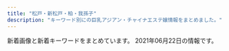 ```yaml
---
title: "松戸・新松戸・柏・我孫子"
description: "キーワード別にの巨乳アジアン・チャイナエステ嬢情報をまとめました。"
---
```


新着画像と新着キーワードをまとめています。
2021年06月22日の情報です。

<DmmAffiliateIns />
<KeywordTable
  shops={
    [
    {
        "keywords": {
            "89": 1,
            "86": 2,
            "85": 1,
            "88": 1,
            "C": 5
        },
        "station": "JR\u65b0\u677e\u6238\u99c5",
        "img_links": [
            "http://g-rlx.info/girl/girl01.jpg",
            "http://g-rlx.info/images/tit_sys.jpg",
            "http://g-rlx.info/images/index_07.jpg",
            "http://g-rlx.info/images/rec_12.jpg",
            "http://g-rlx.info/images/tit_acc.jpg",
            "http://g-rlx.info/images/info.jpg",
            "http://g-rlx.info/images/index_11.jpg",
            "http://g-rlx.info/images/index_08.jpg",
            "http://g-rlx.info/girl/00.jpg",
            "http://g-rlx.info/images/index_04.jpg",
            "http://g-rlx.info/images/tit_staff.jpg",
            "http://g-rlx.info/images/sys_12.jpg",
            "http://g-rlx.info/images/index_02.jpg",
            "http://g-rlx.info/images/tit_infomaiton.jpg",
            "http://g-rlx.info/girl/girl02.jpg",
            "http://g-rlx.info/images/index_14.jpg",
            "http://g-rlx.info/images/tit_info.jpg",
            "http://g-rlx.info/girl/01.jpg",
            "http://g-rlx.info/images/index_13.jpg",
            "http://g-rlx.info/images/tit_link.jpg",
            "http://g-rlx.info/images/index_05.jpg",
            "http://g-rlx.info/images/index_09.jpg",
            "http://g-rlx.info/girl/girl05a.jpg",
            "http://g-rlx.info/girl/girl06.jpg",
            "http://g-rlx.info/girl/girl03.jpg",
            "http://g-rlx.info/images/index_06.jpg"
        ],
        "url": "http://g-rlx.info/",
        "name": "\u685c"
    },
    {
        "keywords": {},
        "url": "http://www.sh-schunxianr.xyz/",
        "name": "\u6843\u82b1\u5eb5 -\u3068\u3046\u304b\u3042\u3093-",
        "station": "\u5e38\u76e4\u5e73\u99c5\u5357\u53e3",
        "img_links": [
            "http://www.sh-schunxianr.xyz/uploads/210127/1-21012G03RR51.jpg",
            "http://www.sh-schunxianr.xyz/uploads/210602/1-2106021II6436.jpg",
            "http://www.sh-schunxianr.xyz/templets/default/picture/rec1.png",
            "http://www.sh-schunxianr.xyz/templets/default/picture/interior_t.jpg",
            "http://www.sh-schunxianr.xyz/uploads/210121/1-210121110Z4S6.jpg",
            "http://www.sh-schunxianr.xyz/uploads/180620/1-1P62010154K00.png",
            "http://www.sh-schunxianr.xyz/uploads/180620/1-1P62010193X63.jpg",
            "http://www.sh-schunxianr.xyz/uploads/210421/1-210421131915c6.jpg",
            "http://www.sh-schunxianr.xyz/templets/default/picture/staff_t.jpg",
            "http://www.sh-schunxianr.xyz/templets/default/picture/news.jpg",
            "http://www.sh-schunxianr.xyz/templets/default/picture/head.jpg",
            "http://www.sh-schunxianr.xyz/uploads/181211/1-1Q2111433162D.jpg",
            "http://www.sh-schunxianr.xyz/uploads/200921/1-2009211254023P.jpg",
            "http://www.sh-schunxianr.xyz/uploads/210331/1-2103311A430919.jpg",
            "http://www.sh-schunxianr.xyz/uploads/210322/1-2103220U234Q4.jpg"
        ]
    },
    {
        "station": "\u516b\u67f1\u99c5\u5357\u53e3",
        "img_links": [
            "http://yuen.est-u.com/images/index_05.png",
            "http://yuen.est-u.com/images/index_10.png",
            "http://yuen.est-u.com/images/index_08.png",
            "http://yuen.est-u.com/images/04.jpg",
            "http://yuen.est-u.com/images/02.jpg",
            "http://yuen.est-u.com/images/index_06.png",
            "http://yuen.est-u.com/images/03.jpg",
            "http://yuen.est-u.com/images/pick_08.png",
            "http://yuen.est-u.com/images/index_12.png",
            "http://yuen.est-u.com/images/05.jpg",
            "http://yuen.est-u.com/images/index_04.png",
            "http://yuen.est-u.com/images/01.jpg",
            "http://yuen.est-u.com/images/staff_08.png"
        ],
        "keywords": {},
        "url": "http://yuen.est-u.com/",
        "name": "\u512a\u82d1"
    },
    {
        "station": "JR\u67cf\u99c5\u5357\u53e3",
        "keywords": {},
        "name": "MORE\u30fb\u30e2\u30a2",
        "img_links": [],
        "url": "http://more.esthe.me/"
    },
    {
        "name": "\u30ed\u30fc\u30e4\u30ea",
        "keywords": {
            "90": 1,
            "89": 1,
            "85": 1,
            "95": 2,
            "F": 3,
            "93": 1,
            "D": 2
        },
        "url": "http://roarii.esmens.com/",
        "img_links": [
            "http://roarii.esmens.com/css/staff/staff07-a.jpg",
            "http://roarii.esmens.com/css/nav/nav-005.png",
            "http://roarii.esmens.com/css/c001.jpg",
            "http://roarii.esmens.com/css/staff/staff05-b.jpg",
            "http://roarii.esmens.com/css/foot-tel.png",
            "http://roarii.esmens.com/css/staff/staff010-a.jpg",
            "http://roarii.esmens.com/css/staff/staff010-b.jpg",
            "http://roarii.esmens.com/css/nav/nav-003.png",
            "http://roarii.esmens.com/css/staff/staff02-a.jpg",
            "http://roarii.esmens.com/css/staff/staff06-c.jpg",
            "http://roarii.esmens.com/css/tel.png",
            "http://roarii.esmens.com/css/topright0002.jpg",
            "http://roarii.esmens.com/css/nav/nav-001.png",
            "http://roarii.esmens.com/css/staff/staff08-b.jpg",
            "http://roarii.esmens.com/css/staff/staff06-b.jpg",
            "http://roarii.esmens.com/css/nav/nav-004.png",
            "http://roarii.esmens.com/css/staff/staff05-a.jpg",
            "http://roarii.esmens.com/css/nav/nav-002.png",
            "http://roarii.esmens.com/css/staff/staff07-b.jpg",
            "http://roarii.esmens.com/css/nav/nav-006.png",
            "http://roarii.esmens.com/css/staff/staff08-a.jpg"
        ],
        "station": "\u516b\u67f1\u99c5\u5317\u53e3"
    },
    {
        "name": "Love\u3086\u3086",
        "station": "JR\u67cf\u99c5\u897f\u53e3",
        "keywords": {
            "E": 1,
            "F": 1,
            "D": 7,
            "86": 9
        },
        "url": "http://massage-relax.blue/",
        "img_links": [
            "http://massage-relax.blue/images/staff_images/cg101.jpg",
            "http://massage-relax.blue/images/an_3_02.jpg",
            "http://massage-relax.blue/images/an_5_02.jpg",
            "http://massage-relax.blue/images/staff_images/cg071.jpg",
            "http://massage-relax.blue/images/slider/slide1.png",
            "http://massage-relax.blue/images/an_6_02.jpg",
            "http://massage-relax.blue/images/staff_images/cg072.jpg",
            "http://massage-relax.blue/images/an_1_02.jpg",
            "http://massage-relax.blue/images/staff_images/cg05.jpg",
            "http://massage-relax.blue/images/staff_images/cg10.jpg",
            "http://massage-relax.blue/images/staff_images/cg06.jpg",
            "http://massage-relax.blue/images/staff_images/cg102.jpg",
            "http://massage-relax.blue/images/staff_images/cg011.jpg",
            "http://massage-relax.blue/images/slider/slide1s.png",
            "http://massage-relax.blue/images/an_1_01.jpg",
            "http://massage-relax.blue/images/staff_images/cg09.jpg",
            "http://massage-relax.blue/images/an_5_01.jpg",
            "http://massage-relax.blue/images/an_3_01.jpg",
            "http://massage-relax.blue/images/ff.jpg",
            "http://massage-relax.blue/images/staff_images/cg03.jpg",
            "http://massage-relax.blue/images/staff_images/cg02.jpg",
            "http://massage-relax.blue/images/an_4_02.jpg",
            "http://massage-relax.blue/images/an_2_02.jpg",
            "http://massage-relax.blue/images/slider/slide2.png",
            "http://massage-relax.blue/images/staff_images/cg08.jpg",
            "http://massage-relax.blue/images/staff_images/cg051.jpg",
            "http://massage-relax.blue/images/no.png",
            "http://massage-relax.blue/images/slider/slide3s.png",
            "http://massage-relax.blue/images/slider/slide2s.png",
            "http://massage-relax.blue/images/an_4_01.jpg",
            "http://massage-relax.blue/images/slider/slide3.png",
            "http://massage-relax.blue/images/an_6_01.jpg",
            "http://massage-relax.blue/images/an_2_01.jpg",
            "http://massage-relax.blue/images/index_01.jpg",
            "http://massage-relax.blue/images/staff_images/cg031.jpg",
            "http://massage-relax.blue/images/staff_images/cg01.jpg",
            "http://massage-relax.blue/images/staff_images/cg07.jpg"
        ]
    },
    {
        "img_links": [],
        "station": "JR\u677e\u6238\u99c5",
        "url": "http://hi-msg.com/tomato2/",
        "name": "\u30c8\u30de\u30c8\uff5eTomato",
        "keywords": {}
    },
    {
        "img_links": [
            "https://koyuki-room.ests.jp/images/pagetop.png",
            "https://koyuki-room.ests.jp/images/sp_img_teaser.jpg",
            "https://koyuki-room.ests.jp/photos/sites/77/2020/11/2020111107322026.jpg",
            "https://koyuki-room.ests.jp/images/img_teaser.jpg",
            "https://koyuki-room.ests.jp/images/service1.jpg",
            "https://koyuki-room.ests.jp/images/mainimg.jpg",
            "https://koyuki-room.ests.jp/photos/sites/77/2020/11/202011110732216.jpg",
            "https://koyuki-room.ests.jp/images/service3.jpg",
            "https://koyuki-room.ests.jp/images/sp_mainimg.jpg",
            "https://koyuki-room.ests.jp/images/service2.jpg",
            "https://koyuki-room.ests.jp/images/service4.jpg"
        ],
        "keywords": {
            "87": 4,
            "C": 11,
            "D": 8,
            "86": 4
        },
        "url": "https://koyuki-room.ests.jp/",
        "station": "JR\u677e\u6238\u99c5\u6771\u53e3",
        "name": "\u5c0f\u96ea\u306e\u90e8\u5c4b"
    },
    {
        "img_links": [
            "http://melpomene-est.xyz/images/cg05.jpg",
            "http://melpomene-est.xyz/images/b1.jpg",
            "http://melpomene-est.xyz/images/cg12.jpg",
            "http://melpomene-est.xyz/images/cg09.jpg",
            "http://melpomene-est.xyz/images/cg08.jpg",
            "http://melpomene-est.xyz/images/b2.jpg",
            "http://melpomene-est.xyz/images/rosel.png",
            "http://melpomene-est.xyz/images/b5.jpg",
            "http://melpomene-est.xyz/images/cg10.jpg",
            "http://melpomene-est.xyz/images/cg01.jpg",
            "http://melpomene-est.xyz/images/cg03.jpg",
            "http://melpomene-est.xyz/images/cg06.jpg",
            "http://melpomene-est.xyz/images/cg091.jpg",
            "http://melpomene-est.xyz/images/cg07.jpg",
            "http://melpomene-est.xyz/images/b4.jpg",
            "http://melpomene-est.xyz/images/cg02.jpg",
            "http://melpomene-est.xyz/images/roser.png",
            "http://melpomene-est.xyz/images/b3.jpg",
            "http://melpomene-est.xyz/images/b6.jpg",
            "http://melpomene-est.xyz/images/tel.png"
        ],
        "keywords": {
            "86": 49
        },
        "url": "http://melpomene-est.xyz/",
        "station": "JR\u5357\u67cf\u99c5\u897f\u53e3",
        "name": "\u30df\u30eb\u30ad\u30fc"
    },
    {
        "img_links": [
            "https://dream.jpn.cm/photos/sites/16/2021/06/2021060109014099.jpg",
            "https://dream.jpn.cm/photos/sites/16/2021/06/202106010900018.jpg",
            "https://dream.jpn.cm/photos/sites/16/2021/06/2021060206334289.jpg",
            "https://dream.jpn.cm/photos/sites/16/2021/06/2021060108595196.jpg",
            "https://dream.jpn.cm/images/s_link.png",
            "https://dream.jpn.cm/photos/sites/16/2021/06/2021060402192285.jpg",
            "https://dream.jpn.cm/photos/sites/16/2021/06/2021062102031759.jpg",
            "https://dream.jpn.cm/images/room2.jpg",
            "https://dream.jpn.cm/images/nbj1.png",
            "https://dream.jpn.cm/photos/sites/16/2021/06/2021060108585718.jpg",
            "https://dream.jpn.cm/photos/sites/16/2021/06/2021060109014616.jpg",
            "https://dream.jpn.cm/images/bj3.jpg",
            "https://dream.jpn.cm/photos/sites/16/2021/06/2021062102032385.jpg",
            "https://dream.jpn.cm/photos/sites/16/2021/06/2021060206333553.jpg",
            "https://dream.jpn.cm/images/top.png",
            "https://dream.jpn.cm/images/room3.jpg",
            "https://dream.jpn.cm/images/mobile.jpg",
            "https://dream.jpn.cm/images/s_staff.png",
            "https://dream.jpn.cm/photos/sites/16/2021/06/2021060108585125.jpg",
            "https://dream.jpn.cm/images/room1.jpg",
            "https://dream.jpn.cm/images/s_news.png",
            "https://dream.jpn.cm/photos/sites/16/2021/06/2021060402191548.jpg"
        ],
        "url": "https://dream.jpn.cm/",
        "station": "JR\u5357\u67cf\u99c5\u897f\u53e3",
        "name": "Dream Angel",
        "keywords": {
            "86": 14,
            "85": 7,
            "D": 28,
            "C": 28,
            "83": 21
        }
    },
    {
        "url": "http://massage-est.com/",
        "keywords": {
            "86": 5,
            "85": 2,
            "D": 5,
            "F": 2,
            "E": 1,
            "87": 1
        },
        "name": "\u30a8\u30f3\u30b8\u30a7\u30eb\u30d9\u30d3\u30fc",
        "station": "JR\u67cf\u99c5\u897f\u53e3",
        "img_links": [
            "http://massage-est.com/images/fbt.jpg",
            "http://massage-est.com/images/tit5.jpg",
            "http://massage-est.com/images/tit4.jpg",
            "http://massage-est.com/images/cg041.jpg",
            "http://massage-est.com/images/tit1.jpg",
            "http://massage-est.com/images/cg04.jpg",
            "http://massage-est.com/images/cg06.jpg",
            "http://massage-est.com/images/fbf.jpg",
            "http://massage-est.com/images/no.png",
            "http://massage-est.com/images/fla.jpg",
            "http://massage-est.com/images/cg02.jpg",
            "http://massage-est.com/images/cg05.jpg",
            "http://massage-est.com/images/tit2.jpg",
            "http://massage-est.com/images/top.jpg",
            "http://massage-est.com/images/cg01.jpg",
            "http://massage-est.com/images/cg03.jpg",
            "http://massage-est.com/images/tit3.jpg",
            "http://massage-est.com/images/sys.jpg"
        ]
    },
    {
        "name": "\u3059\u307f\u308c",
        "url": "https://sumire08.com/",
        "keywords": {},
        "img_links": [
            "https://sumire08.com/wp-content/uploads/2019/04/056E9668-8936-4183-9339-0EC56BB0B591.jpeg",
            "https://sumire08.com/wp-content/uploads/2019/06/EB745AF9-1651-4266-B473-E84442AAE4A6.jpeg",
            "https://sumire08.com/wp-content/uploads/2019/03/4EBE579C-CE3E-4804-8620-E11E8D58FB25.jpeg",
            "https://sumire08.com/wp-content/uploads/2019/06/4D842BE5-A516-461E-84CF-083FDE3D5314-160x90.jpeg",
            "https://sumire08.com/wp-content/uploads/2020/11/ACE363F2-F98D-48C1-84E6-EC0D7CEFEC29-620x1024.jpeg",
            "https://sumire08.com/wp-content/uploads/2019/03/GK069_350A.jpg",
            "https://sumire08.com/wp-content/uploads/2019/06/88DA8E06-DC87-471F-97D2-9B35F6C1EAF9.jpeg",
            "https://sumire08.com/wp-content/uploads/2019/07/1B69056E-3F5C-4E99-8B7F-71E6004F2AB9-120x68.jpeg",
            "https://sumire08.com/wp-content/uploads/2021/03/BEAB89DD-36A4-430C-86AF-25C6D5175B56-160x90.png",
            "https://sumire08.com/wp-content/uploads/2020/09/26A536F1-D971-4250-B6B1-462478AF073D-120x68.jpeg",
            "https://sumire08.com/wp-content/uploads/2019/09/325878A1-1C55-49AC-8BD6-C53B3C6D76D0.jpeg",
            "https://sumire08.com/wp-content/uploads/2020/09/898DFBCC-F518-4ADA-8E86-C6273285E9FE-160x90.jpeg",
            "https://sumire08.com/wp-content/uploads/2020/09/898DFBCC-F518-4ADA-8E86-C6273285E9FE-320x180.jpeg",
            "https://sumire08.com/wp-content/uploads/2019/09/EB42FB7E-BD9E-4F28-9D22-7A60CCAA617C.jpeg",
            "https://sumire08.com/wp-content/uploads/2019/03/main1920-1-160x90.jpg",
            "https://sumire08.com/wp-content/uploads/2019/09/12791E13-31BE-4C40-A77F-A967E5FB1622.jpeg",
            "https://sumire08.com/wp-content/uploads/2019/06/88DA8E06-DC87-471F-97D2-9B35F6C1EAF9-320x180.jpeg",
            "https://sumire08.com/wp-content/uploads/2020/09/619B0F47-FB65-4ABE-8732-303480020B26-160x90.jpeg",
            "https://sumire08.com/wp-content/uploads/2020/09/83419704-8AFB-4BAF-B5EC-E2B52BD5DF7C-160x90.jpeg",
            "https://sumire08.com/wp-content/themes/cocoon-master/images/no-image-160.png",
            "https://sumire08.com/wp-content/uploads/2020/11/ACE363F2-F98D-48C1-84E6-EC0D7CEFEC29-120x68.jpeg",
            "https://sumire08.com/wp-content/uploads/2019/03/\u30ab\u30e9\u30e0\u51852.jpg",
            "https://sumire08.com/wp-content/uploads/2019/05/S__2785293.jpg",
            "https://sumire08.com/wp-content/uploads/2020/09/44A30A8D-E1A7-479A-BDD3-B7EAC5E292BD-614x1024.jpeg",
            "https://sumire08.com/wp-content/uploads/2019/03/21E4A043-87C3-4B75-895F-E0FBDC8E99A9.jpeg",
            "https://sumire08.com/wp-content/uploads/2019/03/AF65B64C-99C1-4847-BF54-54CAEBB2E70D-160x90.jpeg",
            "https://sumire08.com/wp-content/uploads/2019/06/4D842BE5-A516-461E-84CF-083FDE3D5314-320x180.jpeg",
            "https://sumire08.com/wp-content/uploads/2020/09/83419704-8AFB-4BAF-B5EC-E2B52BD5DF7C-120x68.jpeg",
            "https://sumire08.com/wp-content/uploads/2019/07/WeChat-Image_20190726200941.jpg",
            "https://sumire08.com/wp-content/uploads/2019/04/2273563C-B96C-4F4F-96A6-F02AA3E97574-120x68.jpeg",
            "https://sumire08.com/wp-content/uploads/2020/09/C4DE7C44-6432-4BEF-963C-6B836897424D-120x68.jpeg",
            "https://sumire08.com/wp-content/uploads/2019/06/EB745AF9-1651-4266-B473-E84442AAE4A6-320x180.jpeg",
            "https://sumire08.com/wp-content/uploads/2019/03/2BE9921E-1771-4C66-93CF-E26F505DCC87-120x68.jpeg",
            "https://sumire08.com/wp-content/uploads/2019/04/76DD58DB-FDAE-4D56-BA5A-8B8E3F779211-120x68.jpeg",
            "https://sumire08.com/wp-content/uploads/2019/09/\u305d\u306e\u4ed6\u30da\u30fc\u30b8\u30d8\u30c3\u30c0\u30fc.jpg",
            "https://sumire08.com/wp-content/uploads/2019/07/1B69056E-3F5C-4E99-8B7F-71E6004F2AB9-300x180.jpeg",
            "https://sumire08.com/wp-content/uploads/2019/06/88DA8E06-DC87-471F-97D2-9B35F6C1EAF9-120x68.jpeg",
            "https://sumire08.com/wp-content/uploads/2021/03/0E5A8739-FE27-471F-B978-65F978347D00.jpeg",
            "https://sumire08.com/wp-content/uploads/2019/03/B6BB0A08-2659-4F1B-BCF6-F5FE2B6F3701.jpeg",
            "https://sumire08.com/wp-content/uploads/2019/03/1150EB8A-7284-4825-AF6E-AAD665667452.jpeg",
            "https://sumire08.com/wp-content/uploads/2019/04/76DD58DB-FDAE-4D56-BA5A-8B8E3F779211-160x90.jpeg",
            "https://sumire08.com/wp-content/uploads/2020/09/83419704-8AFB-4BAF-B5EC-E2B52BD5DF7C.jpeg",
            "https://sumire08.com/wp-content/uploads/2020/09/C4DE7C44-6432-4BEF-963C-6B836897424D-160x90.jpeg",
            "https://sumire08.com/wp-content/uploads/2019/10/94407EEC-DCFC-4142-8205-63C879959CEB.jpeg",
            "https://sumire08.com/wp-content/uploads/2020/02/6BF2E039-EC6F-44C1-AB74-DE9051AEAC7D-160x90.jpeg",
            "https://sumire08.com/wp-content/uploads/2020/09/DC01A3CA-FF4D-4AC3-8B2E-1519635952C3-120x68.jpeg",
            "https://sumire08.com/wp-content/uploads/2020/09/83419704-8AFB-4BAF-B5EC-E2B52BD5DF7C-320x180.jpeg",
            "https://sumire08.com/wp-content/uploads/2019/06/EB745AF9-1651-4266-B473-E84442AAE4A6-120x68.jpeg",
            "https://sumire08.com/wp-content/uploads/2019/06/4D842BE5-A516-461E-84CF-083FDE3D5314-120x68.jpeg",
            "https://sumire08.com/wp-content/uploads/2019/09/\u30e2\u30d0\u30a4\u30eb\u7528\u30b9\u30e9\u30a4\u30c0\u30fc\u30a4\u30e1\u30fc\u30b8\u4e2d\u5fc32.jpg",
            "https://sumire08.com/wp-content/uploads/2019/07/836D4D0B-3584-48E2-960E-AEDE1593D320.jpeg",
            "https://sumire08.com/wp-content/uploads/2020/09/C4AAD404-2CE0-491A-A0AB-7658AD4D3871-320x180.jpeg",
            "https://sumire08.com/wp-content/uploads/2019/03/5BF21ED1-6E3F-40F5-90F5-AFF002B0F4D1.jpeg",
            "https://sumire08.com/wp-content/uploads/2019/04/321B3864-B704-4F0A-90DA-22A3998EA845-160x90.jpeg",
            "https://sumire08.com/wp-content/uploads/2019/03/8061AAED-5A22-454C-9644-258D4AAA56D9.jpeg",
            "https://sumire08.com/wp-content/uploads/2019/03/DAA3E4FD-EE6D-4667-808C-B0B7E216ED19.jpeg",
            "https://sumire08.com/wp-content/uploads/2019/04/2273563C-B96C-4F4F-96A6-F02AA3E97574-160x90.jpeg",
            "https://sumire08.com/wp-content/uploads/2019/07/1B69056E-3F5C-4E99-8B7F-71E6004F2AB9-160x90.jpeg",
            "https://sumire08.com/wp-content/uploads/2019/03/\u30ab\u30e9\u30e0\u5185-160x90.jpg",
            "https://sumire08.com/wp-content/uploads/2020/09/898DFBCC-F518-4ADA-8E86-C6273285E9FE.jpeg",
            "https://sumire08.com/wp-content/uploads/2019/06/EB745AF9-1651-4266-B473-E84442AAE4A6-160x90.jpeg",
            "https://sumire08.com/wp-content/uploads/2019/07/56009B85-F870-4B3B-9FF8-21CD8C0EC755-160x90.jpeg",
            "https://sumire08.com/wp-content/uploads/2020/09/C4AAD404-2CE0-491A-A0AB-7658AD4D3871-160x90.jpeg",
            "https://sumire08.com/wp-content/uploads/2019/09/top_03.jpg",
            "https://sumire08.com/wp-content/uploads/2019/03/AF856AB1-4F49-4CF8-B4DF-B0C333520A91-160x90.jpeg",
            "https://sumire08.com/wp-content/uploads/2019/07/0198D22C-A5E9-448B-8246-2D1FD87415E9-160x90.jpeg",
            "https://sumire08.com/wp-content/uploads/2019/03/859E09EF-886F-4C35-B000-A366C2B292EC.jpeg",
            "https://sumire08.com/wp-content/uploads/2020/09/74EB8777-E396-43D8-8098-FFF449CF98DB-644x1024.jpeg",
            "https://sumire08.com/wp-content/uploads/2019/03/C1DCB76F-6CC5-4F7B-B8D1-F0E1072BFD8B.jpeg",
            "https://sumire08.com/wp-content/uploads/2020/09/DC01A3CA-FF4D-4AC3-8B2E-1519635952C3-160x90.jpeg",
            "https://sumire08.com/wp-content/uploads/2019/04/76DD58DB-FDAE-4D56-BA5A-8B8E3F779211-320x180.jpeg",
            "https://sumire08.com/wp-content/uploads/2019/03/bk004-1.jpg",
            "https://sumire08.com/wp-content/uploads/2019/06/88DA8E06-DC87-471F-97D2-9B35F6C1EAF9-160x90.jpeg"
        ],
        "station": "JR\u65b0\u677e\u6238\u99c5"
    },
    {
        "name": "\u512a\u3057\u3044\u624b",
        "url": "http://yasashiite.estx.net/",
        "keywords": {},
        "img_links": [
            "http://yasashiite.estx.net/images/index_01.jpg",
            "http://yasashiite.estx.net/images/a3.jpg",
            "http://yasashiite.estx.net/images/index_10.jpg",
            "http://yasashiite.estx.net/images/index_04.jpg",
            "http://yasashiite.estx.net/images/a8.jpg",
            "http://yasashiite.estx.net/images/k2.jpg",
            "http://yasashiite.estx.net/images/index_05.jpg",
            "http://yasashiite.estx.net/images/s5.jpg",
            "http://yasashiite.estx.net/images/s6.jpg",
            "http://yasashiite.estx.net/images/a9.jpg",
            "http://yasashiite.estx.net/images/s1.jpg",
            "http://yasashiite.estx.net/images/index_15.jpg",
            "http://yasashiite.estx.net/images/a6.jpg",
            "http://yasashiite.estx.net/images/a2.jpg",
            "http://yasashiite.estx.net/images/index_03.jpg",
            "http://yasashiite.estx.net/images/index_17.jpg",
            "http://yasashiite.estx.net/images/a4.jpg",
            "http://yasashiite.estx.net/images/a5.jpg",
            "http://yasashiite.estx.net/images/index_07.jpg",
            "http://yasashiite.estx.net/images/index_06.jpg",
            "http://yasashiite.estx.net/images/s3.jpg",
            "http://yasashiite.estx.net/images/index_02.jpg",
            "http://yasashiite.estx.net/images/a1.jpg",
            "http://yasashiite.estx.net/images/k1.jpg",
            "http://yasashiite.estx.net/images/staff_01.jpg",
            "http://yasashiite.estx.net/images/staff_03.jpg",
            "http://yasashiite.estx.net/images/a10.jpg",
            "http://yasashiite.estx.net/images/a7.jpg",
            "http://yasashiite.estx.net/images/index_12.jpg",
            "http://yasashiite.estx.net/images/index_14.jpg",
            "http://yasashiite.estx.net/images/s2.jpg"
        ],
        "station": "JR\u677e\u6238\u99c5\u897f\u53e3"
    },
    {
        "img_links": [
            "http://www.luckystar.mensest.com/images/slider/2.jpg",
            "http://www.luckystar.mensest.com/img/ttl_news.png",
            "http://www.luckystar.mensest.com/img/ttl_therapist_top.png",
            "http://www.luckystar.mensest.com/img/ttl_info.png",
            "http://www.luckystar.mensest.com/files/002.jpg",
            "http://www.luckystar.mensest.com/img/btn_side_mobile.jpg",
            "http://www.luckystar.mensest.com/images/slider/1.jpg",
            "http://www.luckystar.mensest.com/img/header01.jpg",
            "http://www.luckystar.mensest.com/img/goback.jpg",
            "http://www.luckystar.mensest.com/images/slider/3.jpg",
            "http://www.luckystar.mensest.com/files/003.jpg",
            "http://www.luckystar.mensest.com/files/001.jpg",
            "http://www.luckystar.mensest.com/img/pickup.jpg"
        ],
        "station": "\u516b\u67f1\u99c5\u5357\u53e3",
        "url": "http://www.luckystar.mensest.com/",
        "name": "\u30e9\u30c3\u30ad\u30fc\u30b9\u30bf\u30fc",
        "keywords": {
            "87": 4,
            "86": 2,
            "D": 6,
            "C": 11
        }
    },
    {
        "name": "\u862d\u306e\u82b1",
        "img_links": [
            "http://ran.est.cm/photos/sites/67/2020/10/2020102102090322.jpg",
            "http://ran.est.cm/photos/sites/67/2020/09/2020091805522177.jpg",
            "http://ran.est.cm/photos/sites/67/2020/07/2020071705010645.jpg",
            "http://ran.est.cm/images/room1.jpg",
            "http://ran.est.cm/photos/sites/67/2020/07/2020070605425355.jpg",
            "http://ran.est.cm/images/room3.jpg",
            "http://ran.est.cm/images/top.jpg",
            "http://ran.est.cm/images/s_news.png",
            "http://ran.est.cm/images/girl-z2.jpg",
            "http://ran.est.cm/images/s_staff.png",
            "http://ran.est.cm/photos/sites/67/2020/07/2020070605424075.jpg",
            "http://ran.est.cm/images/room4.jpg",
            "http://ran.est.cm/images/girl-z1.jpg",
            "http://ran.est.cm/photos/sites/67/2020/07/2020070605425151.jpg",
            "http://ran.est.cm/images/s_mobile.png",
            "http://ran.est.cm/images/s_pick.png",
            "http://ran.est.cm/photos/sites/67/2020/07/2020070605425221.jpg",
            "http://ran.est.cm/images/service.jpg",
            "http://ran.est.cm/images/room2.jpg"
        ],
        "station": "JR\u5929\u738b\u53f0\u99c5\u5357\u53e3",
        "keywords": {
            "87": 2,
            "D": 6,
            "88": 2,
            "C": 14,
            "E": 1,
            "86": 3
        },
        "url": "http://ran.est.cm/"
    },
    {
        "station": "JR\u99ac\u6a4b\u99c5\u897f\u53e3",
        "keywords": {},
        "img_links": [
            "http://sobaniirune.iest.jp/images/staff_image/staf_04a.jpg",
            "http://sobaniirune.iest.jp/images/page_top.png",
            "http://sobaniirune.iest.jp/images/top/top_08.png",
            "http://sobaniirune.iest.jp/images/top/top_01.jpg",
            "http://sobaniirune.iest.jp/images/top/top_02.jpg",
            "http://sobaniirune.iest.jp/images/home/top.jpg",
            "http://sobaniirune.iest.jp/images/top/top_06.jpg",
            "http://sobaniirune.iest.jp/images/top/top_05.jpg",
            "http://sobaniirune.iest.jp/images/top/top_04.jpg",
            "http://sobaniirune.iest.jp/images/top/top_03.jpg"
        ],
        "url": "http://sobaniirune.iest.jp/",
        "name": "\u305d\u3070\u306b\u3044\u308b\u306d"
    },
    {
        "station": "JR\u65b0\u677e\u6238\u99c5\u6771\u53e3",
        "keywords": {},
        "name": "\u697d\u697d",
        "img_links": [],
        "url": "https://js.uouono.com/"
    },
    {
        "keywords": {
            "86": 4,
            "D": 4,
            "C": 1,
            "83": 1
        },
        "img_links": [
            "http://hime.ests.co/images/room4.jpg",
            "http://hime.ests.co/images/s_news.jpg",
            "http://hime.ests.co/images/s3.jpg",
            "http://hime.ests.co/images/info.jpg",
            "http://hime.ests.co/images/room3.jpg",
            "http://hime.ests.co/photos/sites/27/2020/07/2020072809021138.jpg",
            "http://hime.ests.co/images/room2.jpg",
            "http://hime.ests.co/images/s_staff.jpg",
            "http://hime.ests.co/photos/sites/27/2020/11/2020111505294488.jpg",
            "http://hime.ests.co/photos/sites/27/2019/12/2019122608134647.jpg",
            "http://hime.ests.co/images/s_link.jpg",
            "http://hime.ests.co/photos/sites/27/2019/12/2019122608265227.jpg",
            "http://hime.ests.co/photos/sites/27/2020/11/2020111505294566.jpg",
            "http://hime.ests.co/images/s1.jpg",
            "http://hime.ests.co/images/end.png",
            "http://hime.ests.co/images/mobile.jpg",
            "http://hime.ests.co/images/s_pick.jpg",
            "http://hime.ests.co/images/room1.jpg",
            "http://hime.ests.co/images/top.png"
        ],
        "name": "\u59eb",
        "url": "http://hime.ests.co/",
        "station": "JR\u677e\u6238\u99c5\u6771\u53e3"
    },
    {
        "url": "http://koukoku.xyz/fairy/",
        "img_links": [
            "http://koukoku.xyz/fairy/css/m-top004.jpg",
            "http://koukoku.xyz/fairy/css/staff/staff0003-b.png",
            "http://koukoku.xyz/fairy/css/staff/staff0004-b.png",
            "http://koukoku.xyz/fairy/images/call.png",
            "http://koukoku.xyz/fairy/css/staff/staff07-a.png",
            "http://koukoku.xyz/fairy/css/foot01.jpg",
            "http://koukoku.xyz/fairy/css/staff/staff006-b.png",
            "http://koukoku.xyz/fairy/css/staff/staff005-b.png",
            "http://koukoku.xyz/fairy/css/m-head03.jpg",
            "http://koukoku.xyz/fairy/css/cam-01.jpg"
        ],
        "station": "JR\u65b0\u516b\u67f1\u99c5",
        "name": "\u30d5\u30a7\u30a2\u30ea-\u30c6\u30fc\u30eb",
        "keywords": {
            "F": 3,
            "D": 1,
            "90": 2,
            "91": 1,
            "85": 1,
            "C": 1,
            "95": 1
        }
    },
    {
        "url": "http://n-sakura.work/",
        "img_links": [
            "http://n-sakura.work/sp/images/2.jpg",
            "http://n-sakura.work/sp/img/nana1.jpg",
            "http://n-sakura.work/images/concept.jpg",
            "http://n-sakura.work/images/mobile.jpg",
            "http://n-sakura.work/sp/images/interior_t.jpg",
            "http://n-sakura.work/img/yuyu1.jpg",
            "http://n-sakura.work/images/1.jpg",
            "http://n-sakura.work/images/rec2.png",
            "http://n-sakura.work/images/staff_t.png",
            "http://n-sakura.work/sp/menu/interior.jpg",
            "http://n-sakura.work/sp/images/news.jpg",
            "http://n-sakura.work/sp/images/topgirl.jpg",
            "http://n-sakura.work/images/sys.png",
            "http://n-sakura.work/sp/images/1.jpg",
            "http://n-sakura.work/img/sayuri1.jpg",
            "http://n-sakura.work/img/nana1.jpg",
            "http://n-sakura.work/sp/img/yuyu1.jpg",
            "http://n-sakura.work/images/int3.png",
            "http://n-sakura.work/images/news.jpg",
            "http://n-sakura.work/images/2.jpg",
            "http://n-sakura.work/img/mei1.jpg",
            "http://n-sakura.work/sp/img/sayuri1.jpg",
            "http://n-sakura.work/sp/images/int2.jpg",
            "http://n-sakura.work/sp/images/4.jpg",
            "http://n-sakura.work/images/line.png",
            "http://n-sakura.work/sp/menu/top.jpg",
            "http://n-sakura.work/sp/images/sys2.jpg",
            "http://n-sakura.work/sp/images/3.jpg",
            "http://n-sakura.work/sp/images/newsb.jpg",
            "http://n-sakura.work/sp/img/mei1.jpg",
            "http://n-sakura.work/sp/images/ac1.jpg",
            "http://n-sakura.work/sp/img/mimi1.jpg",
            "http://n-sakura.work/images/sm.jpg",
            "http://n-sakura.work/images/3.jpg",
            "http://n-sakura.work/sp/images/head.jpg",
            "http://n-sakura.work/sp/images/rec1.jpg",
            "http://n-sakura.work/sp/images/footer.jpg",
            "http://n-sakura.work/sp/images/5.jpg",
            "http://n-sakura.work/images/ta.jpg",
            "http://n-sakura.work/images/rec1.png",
            "http://n-sakura.work/sp/images/sys1.jpg",
            "http://n-sakura.work/sp/images/tel.jpg",
            "http://n-sakura.work/images/interior_t.png",
            "http://n-sakura.work/images/6.jpg",
            "http://n-sakura.work/images/5.jpg",
            "http://n-sakura.work/images/int2.png",
            "http://n-sakura.work/sp/menu/staff.jpg",
            "http://n-sakura.work/sp/img/moe1.jpg",
            "http://n-sakura.work/images/int1.png",
            "http://n-sakura.work/sp/images/rec2.jpg",
            "http://n-sakura.work/images/head.jpg",
            "http://n-sakura.work/images/4.jpg",
            "http://n-sakura.work/sp/images/int1.jpg",
            "http://n-sakura.work/sp/images/6.jpg",
            "http://n-sakura.work/sp/images/staff_t.jpg",
            "http://n-sakura.work/img/moe1.jpg",
            "http://n-sakura.work/sp/images/sys3.jpg",
            "http://n-sakura.work/img/mimi1.jpg"
        ],
        "keywords": {},
        "name": "\u5343\u685c",
        "station": "JR\u65b0\u516b\u67f1\u99c5"
    },
    {
        "url": "http://www.waflow.work/",
        "name": "\u6c34\u306e\u82b1",
        "keywords": {},
        "station": "\u307f\u306e\u308a\u53f0\u99c5\u5357\u53e3",
        "img_links": [
            "http://www.waflow.work/img/rina1.jpg",
            "http://www.waflow.work/images/ta.png",
            "http://www.waflow.work/images/news.jpg",
            "http://www.waflow.work/staff/rina.jpg",
            "http://www.waflow.work/images/1.jpg",
            "http://www.waflow.work/images/head.jpg",
            "http://www.waflow.work/images/5.jpg",
            "http://www.waflow.work/images/3.jpg",
            "http://www.waflow.work/images/int2.png",
            "http://www.waflow.work/staff/miyuki.jpg",
            "http://www.waflow.work/images/rec.png",
            "http://www.waflow.work/images/int1.png",
            "http://www.waflow.work/images/tg.jpg",
            "http://www.waflow.work/images/sys.png",
            "http://www.waflow.work/img/miyuki1.jpg",
            "http://www.waflow.work/img/kana1.jpg",
            "http://www.waflow.work/staff/yuyu.jpg",
            "http://www.waflow.work/img/yuyu1.jpg",
            "http://www.waflow.work/images/staff_t.jpg",
            "http://www.waflow.work/images/interior_t.jpg",
            "http://www.waflow.work/staff/kana.jpg",
            "http://www.waflow.work/images/4.jpg",
            "http://www.waflow.work/images/mobile.png"
        ]
    },
    {
        "url": "http://xn--vckg5a5c7c8c1czd.biz/",
        "name": "\u685c",
        "station": "JR\u677e\u6238\u99c5\u6771\u53e3",
        "keywords": {
            "86": 9,
            "E": 1,
            "D": 8
        },
        "img_links": [
            "http://xn--vckg5a5c7c8c1czd.biz/img/root.jpg",
            "http://xn--vckg5a5c7c8c1czd.biz/img/bb.png",
            "http://xn--vckg5a5c7c8c1czd.biz/img/syst.jpg",
            "http://xn--vckg5a5c7c8c1czd.biz/img/cg51.jpg",
            "http://xn--vckg5a5c7c8c1czd.biz/img/cg1.jpg",
            "http://xn--vckg5a5c7c8c1czd.biz/img/cg5.jpg",
            "http://xn--vckg5a5c7c8c1czd.biz/img/lint.jpg",
            "http://xn--vckg5a5c7c8c1czd.biz/img/r1.jpg",
            "http://xn--vckg5a5c7c8c1czd.biz/img/r2.jpg",
            "http://xn--vckg5a5c7c8c1czd.biz/img/top.jpg",
            "http://xn--vckg5a5c7c8c1czd.biz/img/cg6.jpg",
            "http://xn--vckg5a5c7c8c1czd.biz/img/rect.jpg",
            "http://xn--vckg5a5c7c8c1czd.biz/img/cg2.jpg",
            "http://xn--vckg5a5c7c8c1czd.biz/img/cg71.jpg",
            "http://xn--vckg5a5c7c8c1czd.biz/img/cg9.jpg",
            "http://xn--vckg5a5c7c8c1czd.biz/img/cg7.jpg",
            "http://a.ests.jp/sakura/wp-content/uploads/sites/35/2021/05/cg3-1-194x300.jpg",
            "http://xn--vckg5a5c7c8c1czd.biz/img/cg3.jpg",
            "http://a.ests.jp/sakura/wp-content/uploads/sites/35/2021/06/cg6-194x300.jpg",
            "http://xn--vckg5a5c7c8c1czd.biz/img/ro1.jpg",
            "http://xn--vckg5a5c7c8c1czd.biz/img/stat.jpg",
            "http://xn--vckg5a5c7c8c1czd.biz/img/acct.jpg",
            "http://xn--vckg5a5c7c8c1czd.biz/img/r3.jpg",
            "http://xn--vckg5a5c7c8c1czd.biz/img/r4.jpg",
            "http://xn--vckg5a5c7c8c1czd.biz/img/cg8.jpg",
            "http://xn--vckg5a5c7c8c1czd.biz/img/cg10.jpg"
        ]
    },
    {
        "name": "\u6843\u306e\u5712",
        "station": "\u65b0\u938c\u30f6\u8c37\u99c5",
        "url": "http://www.momoen.relaxmens.com/",
        "img_links": [
            "http://www.momoen.relaxmens.com/files/009.jpg",
            "http://www.momoen.relaxmens.com/files/013-02.jpg",
            "http://www.momoen.relaxmens.com/files/015-03.jpg",
            "http://www.momoen.relaxmens.com/images/barRecruit.png",
            "http://www.momoen.relaxmens.com/files/017-03.jpg",
            "http://www.momoen.relaxmens.com/files/009-03.jpg",
            "http://www.momoen.relaxmens.com/images/barLink.png",
            "http://www.momoen.relaxmens.com/files/018.jpg",
            "http://www.momoen.relaxmens.com/files/001.jpg",
            "http://www.momoen.relaxmens.com/files/008-02.jpg",
            "http://www.momoen.relaxmens.com/files/011.jpg",
            "http://www.momoen.relaxmens.com/files/005-02.jpg",
            "http://www.momoen.relaxmens.com/files/002-02.jpg",
            "http://www.momoen.relaxmens.com/files/010-03.jpg",
            "http://www.momoen.relaxmens.com/files/011-02.jpg",
            "http://www.momoen.relaxmens.com/images/header.png",
            "http://www.momoen.relaxmens.com/files/010.jpg",
            "http://www.momoen.relaxmens.com/files/012-03.jpg",
            "http://www.momoen.relaxmens.com/files/002-03.jpg",
            "http://www.momoen.relaxmens.com/images/barTherapist.png",
            "http://www.momoen.relaxmens.com/files/006.jpg",
            "http://www.momoen.relaxmens.com/files/003-03.jpg",
            "http://www.momoen.relaxmens.com/files/015.jpg",
            "http://www.momoen.relaxmens.com/files/003-02.jpg",
            "http://www.momoen.relaxmens.com/files/010-02.jpg",
            "http://www.momoen.relaxmens.com/files/014.jpg",
            "http://www.momoen.relaxmens.com/files/015-02.jpg",
            "http://www.momoen.relaxmens.com/files/009-02.jpg",
            "http://www.momoen.relaxmens.com/images/barSchedule.png",
            "http://www.momoen.relaxmens.com/files/011-03.jpg",
            "http://www.momoen.relaxmens.com/files/008-03.jpg",
            "http://www.momoen.relaxmens.com/files/006-02.jpg",
            "http://www.momoen.relaxmens.com/files/012-02.jpg",
            "http://www.momoen.relaxmens.com/files/008.jpg",
            "http://www.momoen.relaxmens.com/files/017-02.jpg",
            "http://www.momoen.relaxmens.com/files/016-03.jpg",
            "http://www.momoen.relaxmens.com/files/016.jpg",
            "http://www.momoen.relaxmens.com/files/013-03.jpg",
            "http://www.momoen.relaxmens.com/images/barProfileSche.png",
            "http://www.momoen.relaxmens.com/images/barProfile.png",
            "http://www.momoen.relaxmens.com/files/014-02.jpg",
            "http://www.momoen.relaxmens.com/images/contentBottom.jpg",
            "http://www.momoen.relaxmens.com/files/006-03.jpg",
            "http://www.momoen.relaxmens.com/images/barSystem.png",
            "http://www.momoen.relaxmens.com/files/005.jpg",
            "http://www.momoen.relaxmens.com/files/001-02.jpg",
            "http://www.momoen.relaxmens.com/files/007.jpg",
            "http://www.momoen.relaxmens.com/images/concept.png",
            "http://www.momoen.relaxmens.com/files/012.jpg",
            "http://www.momoen.relaxmens.com/images/btnTop.png",
            "http://www.momoen.relaxmens.com/files/018-03.jpg",
            "http://www.momoen.relaxmens.com/files/003.jpg",
            "http://www.momoen.relaxmens.com/files/005-03.jpg",
            "http://www.momoen.relaxmens.com/files/013.jpg",
            "http://www.momoen.relaxmens.com/files/017.jpg",
            "http://www.momoen.relaxmens.com/images/time.png",
            "http://www.momoen.relaxmens.com/files/007-02.jpg",
            "http://www.momoen.relaxmens.com/files/016-02.jpg",
            "http://www.momoen.relaxmens.com/images/barAccess.png",
            "http://www.momoen.relaxmens.com/files/014-03.jpg",
            "http://www.momoen.relaxmens.com/files/002.jpg",
            "http://www.momoen.relaxmens.com/files/007-03.jpg",
            "http://www.momoen.relaxmens.com/files/018-02.jpg",
            "http://www.momoen.relaxmens.com/images/backBtn.png",
            "http://www.momoen.relaxmens.com/files/001-03.jpg"
        ],
        "keywords": {
            "87": 47,
            "D": 55,
            "86": 11,
            "C": 7,
            "85": 4
        }
    },
    {
        "station": "JR\u99ac\u6a4b\u99c5\u897f\u53e3",
        "img_links": [],
        "url": "https://heartpeace-mabashi.business.site/",
        "keywords": {},
        "name": "heart Peace \u99ac\u6a4b"
    },
    {
        "url": "http://www.a-hitomebore.info/",
        "station": "JR\u65b0\u516b\u67f1\u99c5",
        "keywords": {},
        "img_links": [
            "http://www.a-hitomebore.info/img/kina.jpg",
            "http://www.a-hitomebore.info/img/m5.jpg",
            "http://www.a-hitomebore.info/img/m6.jpg",
            "http://www.a-hitomebore.info/img/r01.jpg",
            "http://www.a-hitomebore.info/img/room-6.jpg",
            "http://www.a-hitomebore.info/img/room-3.jpg",
            "http://www.a-hitomebore.info/img/head.jpg",
            "http://www.a-hitomebore.info/img/bodyr.jpg",
            "http://www.a-hitomebore.info/img/aya-s.jpg",
            "http://www.a-hitomebore.info/img/room-2.jpg",
            "http://www.a-hitomebore.info/img/kina03.jpg",
            "http://www.a-hitomebore.info/img/m4.jpg",
            "http://www.a-hitomebore.info/img/m1.jpg",
            "http://www.a-hitomebore.info/img/aya.jpg",
            "http://www.a-hitomebore.info/img/room-5.jpg",
            "http://www.a-hitomebore.info/img/room-4.jpg",
            "http://www.a-hitomebore.info/img/m3.jpg",
            "http://www.a-hitomebore.info/img/sizuka-s.jpg",
            "http://www.a-hitomebore.info/img/room-1.jpg",
            "http://www.a-hitomebore.info/img/sizuka.jpg",
            "http://www.a-hitomebore.info/img/photo.jpg",
            "http://www.a-hitomebore.info/img/acc.jpg",
            "http://www.a-hitomebore.info/img/kina-s.jpg",
            "http://www.a-hitomebore.info/img/sys.jpg",
            "http://www.a-hitomebore.info/img/m2.jpg"
        ],
        "name": "\u3072\u3068\u3081\u307c\u308c"
    },
    {
        "url": "http://www.e-lstar.com/",
        "img_links": [
            "http://www.e-lstar.com/staff/emi/01.png",
            "http://www.e-lstar.com/staff/lee/01.png",
            "http://www.e-lstar.com/pic/top.jpg",
            "http://www.e-lstar.com/staff/momo/01.png",
            "http://www.e-lstar.com/i/files/homeimg.jpg",
            "http://www.e-lstar.com/img/tea.png",
            "http://www.e-lstar.com/staff/yuka/01.png",
            "http://www.e-lstar.com/staff/miki/01.png",
            "http://www.e-lstar.com/staff/mimi/01.png",
            "http://www.e-lstar.com/img/head.png",
            "http://www.e-lstar.com/img/mess.png"
        ],
        "station": "JR\u5357\u67cf\u99c5\u897f\u53e3",
        "keywords": {
            "C": 9
        },
        "name": "\u30a2\u30ab\u30b9\u30ea\u3086\u304b\u308a"
    },
    {
        "img_links": [
            "http://angelalove.este88.com/images/info1.jpg",
            "http://angelalove.este88.com/images/s_staff.png",
            "http://angelalove.este88.com/gals/nami1.jpg",
            "http://angelalove.este88.com/images/info3.jpg",
            "http://angelalove.este88.com/gals/yuna1.jpg",
            "http://angelalove.este88.com/gals/koko3.jpg",
            "http://angelalove.este88.com/images/top01.jpg",
            "http://angelalove.este88.com/gals/koko2.jpg",
            "http://angelalove.este88.com/gals/rina1.jpg",
            "http://angelalove.este88.com/gals/saki1.jpg",
            "http://angelalove.este88.com/images/s_news.png",
            "http://angelalove.este88.com/images/topinfo.jpg",
            "http://angelalove.este88.com/gals/koko1.jpg",
            "http://angelalove.este88.com/gals/hina1.jpg",
            "http://angelalove.este88.com/gals/nami2.jpg",
            "http://angelalove.este88.com/images/top02.jpg",
            "http://angelalove.este88.com/gals/kaori1.jpg",
            "http://angelalove.este88.com/images/info.png",
            "http://angelalove.este88.com/images/info5.jpg",
            "http://angelalove.este88.com/gals/sayuri1.jpg",
            "http://angelalove.este88.com/gals/hime.jpg",
            "http://angelalove.este88.com/images/info2.jpg"
        ],
        "url": "http://angelalove.este88.com/",
        "station": "JR\u67cf\u99c5\u6771\u53e3",
        "keywords": {},
        "name": "\u30c1\u30e3\u30fc\u30df\u30f3\u30b0\u30b9\u30da\u30fc\u30b9"
    },
    {
        "keywords": {},
        "name": "\u30d0\u30d6\u30eb\u30de\u30fc\u30e1\u30a4\u30c9",
        "url": "http://www.b-mermaid.work/",
        "station": "JR\u67cf\u99c5\u5357\u53e3",
        "img_links": [
            "http://www.b-mermaid.work/staff/uta.jpg",
            "http://www.b-mermaid.work/staff/nana.jpg",
            "http://www.b-mermaid.work/images/int1.jpg",
            "http://www.b-mermaid.work/images/4.jpg",
            "http://www.b-mermaid.work/img/nina1.png",
            "http://www.b-mermaid.work/images/int2.jpg",
            "http://www.b-mermaid.work/images/6.jpg",
            "http://www.b-mermaid.work/staff/ritu.jpg",
            "http://www.b-mermaid.work/img/serina1.png",
            "http://www.b-mermaid.work/images/menu/top.png",
            "http://www.b-mermaid.work/images/staff_t.jpg",
            "http://www.b-mermaid.work/images/2.jpg",
            "http://www.b-mermaid.work/images/3.jpg",
            "http://www.b-mermaid.work/images/sys.jpg",
            "http://www.b-mermaid.work/staff/serina.jpg",
            "http://www.b-mermaid.work/images/interior_t.jpg",
            "http://www.b-mermaid.work/images/1.jpg",
            "http://www.b-mermaid.work/staff/nina.jpg",
            "http://www.b-mermaid.work/images/tgirl.jpg",
            "http://www.b-mermaid.work/images/menu/staff.png",
            "http://www.b-mermaid.work/img/ritu1.png",
            "http://www.b-mermaid.work/images/news.jpg",
            "http://www.b-mermaid.work/staff/hana.jpg",
            "http://www.b-mermaid.work/img/hana1.png",
            "http://www.b-mermaid.work/img/nana1.png",
            "http://www.b-mermaid.work/img/uta1.png",
            "http://www.b-mermaid.work/images/5.jpg",
            "http://www.b-mermaid.work/images/menu/interior.png",
            "http://www.b-mermaid.work/images/head.jpg",
            "http://www.b-mermaid.work/images/tr.jpg"
        ]
    },
    {
        "img_links": [
            "http://www.rakuraku-abiko.xyz/images/index-tiba_02.jpg",
            "http://www.rakuraku-abiko.xyz/images/nav/nav-staff.jpg",
            "http://www.rakuraku-abiko.xyz/images/nav/nav-sys.jpg",
            "http://www.rakuraku-abiko.xyz/images/index-tiba_10.jpg",
            "http://www.rakuraku-abiko.xyz/images/staff/yuki.jpg",
            "http://www.rakuraku-abiko.xyz/images/index-tiba_09.jpg",
            "http://www.rakuraku-abiko.xyz/images/staff/coco.jpg",
            "http://www.rakuraku-abiko.xyz/images/staff/eri.jpg",
            "http://www.rakuraku-abiko.xyz/images/index-tiba_13.jpg",
            "http://www.rakuraku-abiko.xyz/images/index-tiba_04.jpg",
            "http://www.rakuraku-abiko.xyz/images/staff/nana.jpg",
            "http://www.rakuraku-abiko.xyz/images/staff/ready.jpg",
            "http://www.rakuraku-abiko.xyz/images/staff/staff.jpg",
            "http://www.rakuraku-abiko.xyz/images/nav/nav-job.jpg",
            "http://www.rakuraku-abiko.xyz/images/index-tiba_07.jpg"
        ],
        "url": "http://www.rakuraku-abiko.xyz/",
        "keywords": {},
        "station": "JR\u6211\u5b6b\u5b50\u99c5\u5357\u53e3",
        "name": "\u697d\u697d"
    },
    {
        "station": "JR\u65b0\u677e\u6238\u99c5",
        "img_links": [
            "http://es-candy.work/sp/images/sisu.jpg",
            "http://es-candy.work/images/rec2.jpg",
            "http://es-candy.work/sp/images/int4.jpg",
            "http://es-candy.work/images/sisu_t.jpg",
            "http://es-candy.work/images/1.jpg",
            "http://es-candy.work/sp/menu/staff.jpg",
            "http://es-candy.work/img/sati1.jpg",
            "http://es-candy.work/images/sys1.jpg",
            "http://es-candy.work/sp/images/head.jpg",
            "http://es-candy.work/sp/images/news.jpg",
            "http://es-candy.work/sp/images/ac1.jpg",
            "http://es-candy.work/img/nanami1.jpg",
            "http://es-candy.work/images/tr.jpg",
            "http://es-candy.work/images/2.jpg",
            "http://es-candy.work/images/ac2.jpg",
            "http://es-candy.work/images/tgirl.jpg",
            "http://es-candy.work/sp/staff/nanami.jpg",
            "http://es-candy.work/staff/nanami.jpg",
            "http://es-candy.work/images/rec1.jpg",
            "http://es-candy.work/images/head.jpg",
            "http://es-candy.work/sp/images/footer.jpg",
            "http://es-candy.work/sp/images/sys1.jpg",
            "http://es-candy.work/sp/images/topgirl.jpg",
            "http://es-candy.work/sp/images/int1.jpg",
            "http://es-candy.work/sp/images/tel.jpg",
            "http://es-candy.work/images/news.jpg",
            "http://es-candy.work/sp/staff/sati.jpg",
            "http://es-candy.work/images/sisu2.jpg",
            "http://es-candy.work/staff/yui.jpg",
            "http://es-candy.work/sp/images/int3.jpg",
            "http://es-candy.work/sp/images/int2.jpg",
            "http://es-candy.work/images/4.jpg",
            "http://es-candy.work/sp/menu/interior.jpg",
            "http://es-candy.work/img/yui1.jpg",
            "http://es-candy.work/images/sisu1.jpg",
            "http://es-candy.work/sp/staff/yui.jpg",
            "http://es-candy.work/images/int1.jpg",
            "http://es-candy.work/sp/images/ac2.jpg",
            "http://es-candy.work/sp/img/sati1.jpg",
            "http://es-candy.work/images/3.jpg",
            "http://es-candy.work/sp/staff/rina.jpg",
            "http://es-candy.work/images/up.png",
            "http://es-candy.work/sp/images/top.jpg",
            "http://es-candy.work/images/interior_t.jpg",
            "http://es-candy.work/images/sys2.jpg",
            "http://es-candy.work/sp/img/nanami1.jpg",
            "http://es-candy.work/sp/images/staff_t.jpg",
            "http://es-candy.work/sp/images/interior_t.jpg",
            "http://es-candy.work/staff/sati.jpg",
            "http://es-candy.work/staff/rina.jpg",
            "http://es-candy.work/sp/images/newsb.jpg",
            "http://es-candy.work/sp/images/comment.jpg",
            "http://es-candy.work/images/staff_t.jpg",
            "http://es-candy.work/images/ac1.jpg",
            "http://es-candy.work/sp/images/sys2.jpg",
            "http://es-candy.work/sp/img/yui1.jpg",
            "http://es-candy.work/sp/images/rec1.jpg",
            "http://es-candy.work/images/int2.jpg",
            "http://es-candy.work/sp/images/rec2.jpg",
            "http://es-candy.work/img/rina1.jpg",
            "http://es-candy.work/sp/images/pc.jpg",
            "http://es-candy.work/images/int4.jpg",
            "http://es-candy.work/images/int3.jpg",
            "http://es-candy.work/sp/menu/home.jpg",
            "http://es-candy.work/sp/img/rina1.jpg",
            "http://es-candy.work/images/sm.jpg"
        ],
        "keywords": {
            "87": 1,
            "88": 1,
            "86": 1,
            "89": 1
        },
        "name": "LOVER",
        "url": "http://es-candy.work/"
    },
    {
        "name": "\u7652\u3057\u3068\u3053\u308d",
        "keywords": {},
        "url": "http://www.n-rakuen.work/",
        "station": "\u4e94\u9999\u99c5\u6771\u53e3",
        "img_links": [
            "http://www.n-rakuen.work/si/s1.png",
            "http://www.n-rakuen.work/images/head.jpg",
            "http://www.n-rakuen.work/img/hana1.jpg",
            "http://www.n-rakuen.work/img/moe1.jpg",
            "http://www.n-rakuen.work/img/hitomi1.jpg",
            "http://www.n-rakuen.work/images/int1.jpg",
            "http://www.n-rakuen.work/si/i2.png",
            "http://www.n-rakuen.work/si/s4.png",
            "http://www.n-rakuen.work/images/int2.jpg",
            "http://www.n-rakuen.work/images/1.jpg",
            "http://www.n-rakuen.work/si/i3.png",
            "http://www.n-rakuen.work/images/mobile.jpg",
            "http://www.n-rakuen.work/si/i4.png",
            "http://www.n-rakuen.work/images/staff_t.jpg",
            "http://www.n-rakuen.work/si/s2.png",
            "http://www.n-rakuen.work/si/s3.png",
            "http://www.n-rakuen.work/images/sisu.jpg",
            "http://www.n-rakuen.work/images/interior_t.jpg",
            "http://www.n-rakuen.work/images/sys.jpg",
            "http://www.n-rakuen.work/images/3.jpg",
            "http://www.n-rakuen.work/images/tel.jpg",
            "http://www.n-rakuen.work/images/2.jpg",
            "http://www.n-rakuen.work/si/i1.png",
            "http://www.n-rakuen.work/images/news.jpg"
        ]
    },
    {
        "img_links": [
            "http://cucura.jpn.cm/images/mobile.jpg",
            "http://cucura.jpn.cm/images/room3.jpg",
            "http://cucura.jpn.cm/photos/sites/38/2019/01/2019011118544192.jpg",
            "http://cucura.jpn.cm/photos/sites/38/2019/01/201901111854428.jpg",
            "http://cucura.jpn.cm/photos/sites/38/2019/06/2019061911111315.jpg",
            "http://cucura.jpn.cm/images/room1.jpg",
            "http://cucura.jpn.cm/photos/sites/38/2020/06/2020061212481651.jpg",
            "http://cucura.jpn.cm/photos/sites/38/2021/06/202106211513170.jpg",
            "http://cucura.jpn.cm/photos/sites/38/2020/04/2020042818525231.jpg",
            "http://cucura.jpn.cm/photos/sites/38/2019/06/2019061818212964.jpg",
            "http://cucura.jpn.cm/photos/sites/38/2020/08/202008021048430.jpg",
            "http://cucura.jpn.cm/images/s_link.jpg",
            "http://cucura.jpn.cm/photos/sites/38/2021/02/2021022313322835.jpg",
            "http://cucura.jpn.cm/photos/sites/38/2021/05/2021053013110757.jpg",
            "http://cucura.jpn.cm/photos/sites/38/2020/11/2020110412483410.jpg",
            "http://cucura.jpn.cm/photos/sites/38/2020/04/2020040410210785.jpg",
            "http://cucura.jpn.cm/photos/sites/38/2021/05/2021052418545054.jpg",
            "http://cucura.jpn.cm/photos/sites/38/2020/11/2020111613351458.jpg",
            "http://cucura.jpn.cm/photos/sites/38/2021/04/2021042114135297.jpg",
            "http://cucura.jpn.cm/photos/sites/38/2020/07/2020072712304399.jpg",
            "http://cucura.jpn.cm/photos/sites/38/2019/06/2019061810373645.jpg",
            "http://cucura.jpn.cm/photos/sites/38/2021/06/2021060310371011.jpg",
            "http://cucura.jpn.cm/images/s_staff.jpg",
            "http://cucura.jpn.cm/images/nbj3.jpg",
            "http://cucura.jpn.cm/photos/sites/38/2020/08/202008121022473.jpg",
            "http://cucura.jpn.cm/images/staff_bj3.jpg",
            "http://cucura.jpn.cm/photos/sites/38/2021/03/2021031510451450.jpg",
            "http://cucura.jpn.cm/photos/sites/38/2019/01/2019011118544320.jpg",
            "http://cucura.jpn.cm/photos/sites/38/2020/10/2020101017351457.jpg",
            "http://cucura.jpn.cm/photos/sites/38/2020/06/2020061614532971.jpg",
            "http://cucura.jpn.cm/images/s_news.jpg",
            "http://cucura.jpn.cm/photos/sites/38/2020/05/2020051915203340.jpg",
            "http://cucura.jpn.cm/photos/sites/38/2019/01/2019011118544338.jpg",
            "http://cucura.jpn.cm/photos/sites/38/2019/01/2019011118544274.jpg",
            "http://cucura.jpn.cm/photos/sites/38/2019/01/2019011118544314.jpg",
            "http://cucura.jpn.cm/images/room4.jpg",
            "http://cucura.jpn.cm/photos/sites/38/2021/02/2021022712463364.jpg",
            "http://cucura.jpn.cm/photos/sites/38/2021/04/2021041710345483.jpg",
            "http://cucura.jpn.cm/images/room2.jpg",
            "http://cucura.jpn.cm/photos/sites/38/2020/09/2020092417191484.jpg",
            "http://cucura.jpn.cm/images/top.png"
        ],
        "keywords": {
            "C": 39,
            "84": 2,
            "86": 11,
            "88": 1,
            "D": 23,
            "87": 6,
            "85": 6,
            "E": 3
        },
        "name": "Cucura \uff5e\u30ad\u30e5\u30ad\u30e5\u30e9\uff5e",
        "url": "http://cucura.jpn.cm/",
        "station": "JR\u67cf\u99c5\u6771\u53e3"
    },
    {
        "img_links": [
            "http://aozora.iest.jp/images/s_service.png",
            "http://aozora.iest.jp/images/ser2.jpg",
            "http://aozora.iest.jp/images/s_info.png",
            "http://aozora.iest.jp/images/wenzi-staff.png",
            "http://aozora.iest.jp/images/top1.jpg",
            "http://aozora.iest.jp/images/top2.jpg",
            "http://aozora.iest.jp/images/info.png",
            "http://aozora.iest.jp/images/staff_09a.jpg",
            "http://aozora.iest.jp/layer/images/top/top_02.jpg",
            "http://aozora.iest.jp/images/ser1.jpg",
            "http://aozora.iest.jp/layer/images/top/top_06.jpg",
            "http://aozora.iest.jp/layer/images/top.jpg",
            "http://aozora.iest.jp/images/staff_bj4.png",
            "http://aozora.iest.jp/images/staff_013.jpg",
            "http://aozora.iest.jp/images/ser3.jpg",
            "http://aozora.iest.jp/layer/images/top/top_03.jpg",
            "http://aozora.iest.jp/layer/images/top/top_08.png",
            "http://aozora.iest.jp/images/staff_014.jpg",
            "http://aozora.iest.jp/images/1.jpg",
            "http://aozora.iest.jp/layer/images/top/top_04.jpg",
            "http://aozora.iest.jp/layer/images/top/top_01.jpg",
            "http://aozora.iest.jp/images/staff_bj1.png",
            "http://aozora.iest.jp/images/staff_015.jpg",
            "http://aozora.iest.jp/layer/images/top/top_05.jpg",
            "http://aozora.iest.jp/images/ser4.jpg"
        ],
        "url": "http://aozora.iest.jp/",
        "station": "\u516b\u67f1\u99c5\u5317\u53e3",
        "name": "\u9752\u7a7a",
        "keywords": {
            "87": 3,
            "85": 6,
            "86": 3
        }
    },
    {
        "img_links": [
            "http://haruko.work/staff/aiko1.jpg",
            "http://haruko.work/images/icon_ranking_05.png",
            "http://haruko.work/images/recruit/point_04.png",
            "http://haruko.work/images/recruit/nagare_05.png",
            "http://haruko.work/images/recruit/point_06.png",
            "http://haruko.work/images/sw_tel.png",
            "http://haruko.work/staff/haru1.jpg",
            "http://haruko.work/images/recruit/point_05.png",
            "http://haruko.work/images/mainvisual_01_s.jpg",
            "http://haruko.work/images/recruit/nagare_03.jpg",
            "http://haruko.work/images/head_therapist.jpg",
            "http://haruko.work/images/recruit/nagare_07.png",
            "http://haruko.work/images/no_image.jpg",
            "http://haruko.work/staff/mariko1.jpg",
            "http://haruko.work/images/icon_ranking_03.png",
            "http://haruko.work/images/icon_ranking_04.png",
            "http://haruko.work/staff/miya1.jpg",
            "http://haruko.work/images/head_interior.jpg",
            "http://haruko.work/images/mainvisual_01.jpg",
            "http://haruko.work/images/sw_home.png",
            "http://haruko.work/images/recruit/point_07.png",
            "http://haruko.work/images/recruit/sp_mainvisual.jpg",
            "http://haruko.work/images/mainvisual_02.jpg",
            "http://haruko.work/images/mainvisual_02_s.jpg",
            "http://haruko.work/images/icon_ranking_02.png",
            "http://haruko.work/images/icon_ranking_01.png",
            "http://haruko.work/images/recruit/req_03.jpg",
            "http://haruko.work/staff/yuki1.jpg",
            "http://haruko.work/images/trigger.jpg",
            "http://haruko.work/images/recruit/nagare_06.png",
            "http://haruko.work/images/icon_new.png",
            "http://haruko.work/images/recruit/nagare_01.jpg",
            "http://haruko.work/images/recruit/message_03.png",
            "http://haruko.work/images/recruit/point_03.png",
            "http://haruko.work/images/recruit/nagare_02.jpg",
            "http://haruko.work/images/recruit/point_08.png",
            "http://haruko.work/images/recruit/point_09.png",
            "http://haruko.work/staff/runa1.jpg",
            "http://haruko.work/staff/mika1.jpg"
        ],
        "station": "JR\u5317\u677e\u6238\u99c5\u6771\u53e3",
        "url": "http://haruko.work/",
        "name": "Haruko",
        "keywords": {
            "E": 6,
            "D": 4
        }
    },
    {
        "name": "\u30bd\u30a6\u30eb",
        "station": "JR\u67cf\u99c5\u6771\u53e3",
        "keywords": {},
        "url": "http://www.chiba-0002.xyz/",
        "img_links": [
            "http://www.chiba-0002.xyz/img/img-txt-01.png",
            "http://www.chiba-0002.xyz/img/bnr01.jpg",
            "http://www.chiba-0002.xyz/img/img3.jpg",
            "http://www.chiba-0002.xyz/img/girls02.jpg",
            "http://www.chiba-0002.xyz/img/img1.jpg",
            "http://www.chiba-0002.xyz/img/ttl-02.png",
            "http://www.chiba-0002.xyz/img/ttl-04.png",
            "http://www.chiba-0002.xyz/img/girls03.jpg",
            "http://www.chiba-0002.xyz/img/ttl-01.png",
            "http://www.chiba-0002.xyz/img/img2.jpg",
            "http://www.chiba-0002.xyz/img/bnr02.jpg",
            "http://www.chiba-0002.xyz/img/girls01.jpg",
            "http://www.chiba-0002.xyz/img/ttl-03.png"
        ]
    },
    {
        "url": "http://silent-wall.xyz.mn/",
        "name": "\u30b5\u30a4\u30ec\u30f3\u30c8\u30a6\u30a9\u30fc\u30eb",
        "keywords": {
            "83": 1,
            "E": 2,
            "C": 36,
            "84": 1,
            "87": 7,
            "85": 4,
            "D": 17,
            "86": 10,
            "88": 1
        },
        "img_links": [
            "http://silent-wall.xyz.mn/photos/sites/26/2019/06/2019061112474010.jpg",
            "http://silent-wall.xyz.mn/photos/sites/26/2019/06/2019061012562797.jpg",
            "http://silent-wall.xyz.mn/photos/sites/26/2020/10/2020101116211538.jpg",
            "http://silent-wall.xyz.mn/images/pick.jpg",
            "http://silent-wall.xyz.mn/photos/sites/26/2019/06/2019061616372934.jpg",
            "http://silent-wall.xyz.mn/images/bj1.jpg",
            "http://silent-wall.xyz.mn/photos/sites/26/2019/06/2019061013003626.jpg",
            "http://silent-wall.xyz.mn/photos/sites/26/2019/11/2019112610413055.jpg",
            "http://silent-wall.xyz.mn/photos/sites/26/2019/06/2019060812033719.jpg",
            "http://silent-wall.xyz.mn/photos/sites/26/2019/05/2019061013025963.jpg",
            "http://silent-wall.xyz.mn/photos/sites/26/2021/02/2021022310394778.jpg",
            "http://silent-wall.xyz.mn/photos/sites/26/2021/03/2021031510300931.jpg",
            "http://silent-wall.xyz.mn/images/room3.jpg",
            "http://silent-wall.xyz.mn/photos/sites/26/2019/06/2019061013003011.jpg",
            "http://silent-wall.xyz.mn/photos/sites/26/2019/06/2019062912023976.jpg",
            "http://silent-wall.xyz.mn/images/mail.jpg",
            "http://silent-wall.xyz.mn/photos/sites/26/2021/02/2021022712521855.jpg",
            "http://silent-wall.xyz.mn/images/bj3.jpg",
            "http://silent-wall.xyz.mn/photos/sites/26/2021/05/2021052419013670.jpg",
            "http://silent-wall.xyz.mn/photos/sites/26/2021/02/2021021812054752.jpg",
            "http://silent-wall.xyz.mn/images/news.jpg",
            "http://silent-wall.xyz.mn/photos/sites/26/2019/05/2019052619312725.jpg",
            "http://silent-wall.xyz.mn/photos/sites/26/2019/06/2019060814103073.jpg",
            "http://silent-wall.xyz.mn/photos/sites/26/2019/06/2019060819212459.jpg",
            "http://silent-wall.xyz.mn/photos/sites/26/2019/05/2019052619312840.jpg",
            "http://silent-wall.xyz.mn/images/top.jpg",
            "http://silent-wall.xyz.mn/photos/sites/26/2019/05/2019051213110435.jpg",
            "http://silent-wall.xyz.mn/photos/sites/26/2021/06/2021060310471423.jpg",
            "http://silent-wall.xyz.mn/photos/sites/26/2021/04/2021041612483122.jpg",
            "http://silent-wall.xyz.mn/images/room4.jpg",
            "http://silent-wall.xyz.mn/photos/sites/26/2021/05/2021053013433796.jpg",
            "http://silent-wall.xyz.mn/images/room2.jpg",
            "http://silent-wall.xyz.mn/photos/sites/26/2019/01/2019010421363971.jpeg",
            "http://silent-wall.xyz.mn/images/room1.jpg",
            "http://silent-wall.xyz.mn/images/nei1-3.jpg",
            "http://silent-wall.xyz.mn/images/nbj1.jpg",
            "http://silent-wall.xyz.mn/images/s_staff.jpg",
            "http://silent-wall.xyz.mn/images/mobile.jpg",
            "http://silent-wall.xyz.mn/photos/sites/26/2021/06/2021062115264368.jpg",
            "http://silent-wall.xyz.mn/images/nbj3.jpg",
            "http://silent-wall.xyz.mn/photos/sites/26/2019/11/2019110209065231.jpg",
            "http://silent-wall.xyz.mn/images/tu.jpg",
            "http://silent-wall.xyz.mn/photos/sites/26/2019/05/201905121311038.jpg",
            "http://silent-wall.xyz.mn/photos/sites/26/2021/04/2021041710250635.jpg"
        ],
        "station": "JR\u67cf\u99c5\u6771\u53e3"
    },
    {
        "station": "\u516b\u67f1\u99c5",
        "url": "http://secret.rankuens.com/",
        "name": "Secret\u30fb\u30b7\u30fc\u30af\u30ec\u30c3\u30c8",
        "img_links": [
            "http://secret.rankuens.com/css/osusume02.jpg",
            "http://secret.rankuens.com/css/staff/staff05.jpg",
            "http://secret.rankuens.com/css/nav/nav02.png",
            "http://secret.rankuens.com/css/nav/nav03.png",
            "http://secret.rankuens.com/css/top02-left03.jpg",
            "http://secret.rankuens.com/css/staff/staff04.jpg",
            "http://secret.rankuens.com/css/staff/staff07.jpg",
            "http://secret.rankuens.com/css/top02-left02a.jpg",
            "http://secret.rankuens.com/css/nav/nav05.png",
            "http://secret.rankuens.com/css/nav/nav01.png",
            "http://secret.rankuens.com/css/staff/staff02.jpg",
            "http://secret.rankuens.com/css/nav/nav06.png",
            "http://secret.rankuens.com/css/staff/staff03.jpg",
            "http://secret.rankuens.com/css/staff/staff08.jpg",
            "http://secret.rankuens.com/css/head.jpg",
            "http://secret.rankuens.com/css/staff/staff06.jpg",
            "http://secret.rankuens.com/css/topbottom.jpg",
            "http://secret.rankuens.com/css/nav/nav04.png",
            "http://secret.rankuens.com/css/staff/staff01.jpg"
        ],
        "keywords": {
            "D": 5,
            "87": 2,
            "86": 2,
            "E": 3,
            "91": 1,
            "88": 1,
            "89": 2
        }
    },
    {
        "name": "SecretGarden",
        "url": "http://secretgarden0607.com/",
        "img_links": [
            "http://secretgarden0607.com/img/st06.jpg",
            "http://secretgarden0607.com/img/st012.jpg",
            "http://secretgarden0607.com/img/st021.jpg",
            "http://secretgarden0607.com/img/st031.jpg",
            "http://secretgarden0607.com/img/st123.jpg",
            "http://secretgarden0607.com/img/st033.jpg",
            "http://secretgarden0607.com/img/tit2.jpg",
            "http://secretgarden0607.com/img/st12.jpg",
            "http://secretgarden0607.com/img/f1.jpg",
            "http://secretgarden0607.com/img/st071.jpg",
            "http://secretgarden0607.com/img/st023.jpg",
            "http://secretgarden0607.com/img/st062.jpg",
            "http://secretgarden0607.com/img/noo.png",
            "http://secretgarden0607.com/img/st07.jpg",
            "http://secretgarden0607.com/img/st024.jpg",
            "http://secretgarden0607.com/img/tit1.jpg",
            "http://secretgarden0607.com/img/tit.jpg",
            "http://secretgarden0607.com/img/st121.jpg",
            "http://secretgarden0607.com/img/st011.jpg",
            "http://secretgarden0607.com/img/haya.jpg",
            "http://secretgarden0607.com/img/st061.jpg",
            "http://secretgarden0607.com/img/st063.jpg",
            "http://secretgarden0607.com/img/st03.jpg",
            "http://secretgarden0607.com/img/st072.jpg",
            "http://secretgarden0607.com/img/st073.jpg",
            "http://secretgarden0607.com/img/st034.jpg",
            "http://secretgarden0607.com/img/st032.jpg",
            "http://secretgarden0607.com/img/no.png",
            "http://secretgarden0607.com/img/st01.jpg",
            "http://secretgarden0607.com/img/st013.jpg",
            "http://secretgarden0607.com/img/st122.jpg",
            "http://secretgarden0607.com/img/st02.jpg",
            "http://secretgarden0607.com/img/st022.jpg"
        ],
        "station": "JR\u65b0\u677e\u6238\u99c5",
        "keywords": {
            "86": 8,
            "87": 4
        }
    },
    {
        "url": "http://mulan.refle.shop/",
        "name": "\u30e0\u30fc\u30e9\u30f3",
        "station": "JR\u67cf\u99c5\u6771\u53e3",
        "img_links": [
            "http://mulan.refle.shop/wp-content/uploads/2021/05/65dc68ccf9c69d7a79e0f9d2e407493.jpg",
            "http://mulan.refle.shop/wp-content/uploads/2021/05/855711be0b060849a34ec08cbb44b62-575x1024.jpg",
            "http://mulan.refle.shop/wp-content/uploads/2021/05/9ad61b84bb9f447158d1558ba5154ec-212x265.jpg",
            "http://aqut.sakura.ne.jp/mulan/wp-content/uploads/2021/04/640x905.jpg",
            "http://mulan.refle.shop/wp-content/uploads/2021/05/240cf55b138392abd619b6089f48d0c-600x1024.jpg",
            "http://mulan.refle.shop/wp-content/uploads/2021/05/240cf55b138392abd619b6089f48d0c-400x500.jpg",
            "http://mulan.refle.shop/wp-content/uploads/2021/05/4faea1b7b6618e79e61c565eef0f02d-400x500.jpg",
            "http://mulan.refle.shop/wp-content/uploads/2021/05/srchttp___photo.16pic.com_00_39_49_16pic_3949157_b.jpg",
            "http://aqut.sakura.ne.jp/mulan/wp-content/uploads/2021/04/980x550.jpg",
            "http://mulan.refle.shop/wp-content/uploads/2021/05/855711be0b060849a34ec08cbb44b62-400x500.jpg",
            "http://aqut.sakura.ne.jp/mulan/wp-content/uploads/2021/04/980x450.jpg",
            "http://mulan.refle.shop/wp-content/uploads/2021/06/8505454e281461fa5a52d30b0929a3c-768x1024.jpg",
            "http://mulan.refle.shop/wp-content/uploads/2021/05/9ad61b84bb9f447158d1558ba5154ec.jpg",
            "http://mulan.refle.shop/wp-content/uploads/2021/06/8505454e281461fa5a52d30b0929a3c-400x500.jpg"
        ],
        "keywords": {
            "83": 2
        }
    },
    {
        "name": "\u30ad\u30e5\u30fc\u30c8\u30ac\u30fc\u30eb",
        "keywords": {},
        "station": "JR\u67cf\u99c5\u6771\u53e3",
        "url": "http://cutegirl.este88.com/",
        "img_links": [
            "http://cutegirl.este88.com/images/staff_t.jpg",
            "http://cutegirl.este88.com/images/staff.png",
            "http://cutegirl.este88.com/girl/aika1.jpg",
            "http://cutegirl.este88.com/images/sys1.jpg",
            "http://cutegirl.este88.com/girl/miyuki1.jpg",
            "http://cutegirl.este88.com/images/interior_t.jpg",
            "http://cutegirl.este88.com/girl/sakura1.jpg",
            "http://cutegirl.este88.com/images/esthe2.jpg",
            "http://cutegirl.este88.com/images/footer-l.png",
            "http://cutegirl.este88.com/images/main1.jpg",
            "http://cutegirl.este88.com/images/sys2.jpg",
            "http://cutegirl.este88.com/images/footer-r.png",
            "http://cutegirl.este88.com/images/esthe3.jpg",
            "http://cutegirl.este88.com/images/esthe1.jpg",
            "http://cutegirl.este88.com/girl/minami1.jpg",
            "http://cutegirl.este88.com/girl/arisa1.jpg",
            "http://cutegirl.este88.com/images/home.png",
            "http://cutegirl.este88.com/images/main-sp.jpg",
            "http://cutegirl.este88.com/images/kp.png"
        ]
    },
    {
        "name": "\u6953\uff5e\u304b\u3048\u3067\uff5e",
        "keywords": {},
        "url": "http://www.relax-kaede.com/",
        "station": "JR\u677e\u6238\u99c5\u897f\u53e3",
        "img_links": [
            "http://www.relax-kaede.com/optImg/31355/item/1555355/front_180_240.jpg",
            "http://www.relax-kaede.com/optImg/31355/item/1555355/12811432_280_373.jpg",
            "https://www.relax-kaede.com/upFu8/31355/official/officialConf/logomobile/img/headerLogo.jpg",
            "http://www.relax-kaede.com/upFu8/31355/officialFreecontents/84162/img_newsListBgTop.jpg",
            "http://www.relax-kaede.com/optImg/31355/item/1601793/front_240_0.jpg",
            "http://www.relax-kaede.com/optImg/31355/item/1549190/11991814_280_373.jpg",
            "http://www.relax-kaede.com/mobileImg/31355/item/1555355/12811432_500_0.jpg",
            "http://www.relax-kaede.com/optImg/31355/item/1593000/12811391_300_400.jpg",
            "http://www.relax-kaede.com/upFu8/31355/official/officialConf/job/img/subTitleArrow.png",
            "http://www.relax-kaede.com/optImg/31355/item/1549190/front_180_240.jpg",
            "http://www.relax-kaede.com/upFu8/31355/official/officialConf/partssmartphone/img/smartPhoneSliderImg1.jpg",
            "http://www.relax-kaede.com/optImg/31355/item/1559927/12153969_300_400.jpg",
            "http://www.relax-kaede.com/s/img/fdc_listArrowImage0_alpha.png",
            "http://www.relax-kaede.com/mobileImg/31355/item/1549190/11991814_500_0.jpg",
            "http://www.relax-kaede.com/upFu8/31355/officialFreecontents/82068/mobileBanner.jpg",
            "http://www.relax-kaede.com/mobileImg/31355/item/1611890/front_162_0.jpg",
            "http://www.relax-kaede.com/upFu8/31355/officialFreecontents/82071/jobBanner2.jpg",
            "http://www.relax-kaede.com/s/img/fdc_phoneIcon0_alpha.png",
            "http://www.relax-kaede.com/mobileImg/31355/item/1593000/12811391_500_0.jpg",
            "http://www.relax-kaede.com/mobileImg/31355/item/1521805/12476628_120_160.jpg",
            "http://www.relax-kaede.com/mobileImg/31355/item/1587008/13478909_500_0.jpg",
            "http://www.relax-kaede.com/upFu8/31355/official/officialConf/itemlist/img/todayIconImage.png",
            "http://www.relax-kaede.com/optImg/31355/item/1626970/13531514_300_400.jpg",
            "http://www.relax-kaede.com/optImg/31355/item/1555355/12811432_51_68.jpg",
            "http://www.relax-kaede.com/upFu8/31355/official/officialConf/parts/imgMenu/main.png",
            "http://www.relax-kaede.com/optImg/31355/item/1634959/13624067_300_400.jpg",
            "http://www.relax-kaede.com/optImg/31355/item/1593000/front_180_240.jpg",
            "http://www.relax-kaede.com/upFu8/31355/official/officialConf/item/img/managerCommentTitle.jpg",
            "http://www.relax-kaede.com/upFu8/31355/official/officialConf/parts/img/pcSliderImg5.jpg",
            "http://www.relax-kaede.com/upFu8/31355/official/officialConf/partssmartphone/img/smartPhoneSliderImg5.jpg",
            "https://www.relax-kaede.com/mobileImg/31355/item/1521805/12476628_120_160.jpg",
            "http://www.relax-kaede.com/optImg/31355/item/1521805/12476628_51_68.jpg",
            "http://www.relax-kaede.com/optImg/31355/item/1601793/13624088_51_68.jpg",
            "http://www.relax-kaede.com/optImg/31355/item/1611890/13674007_51_68.jpg",
            "http://www.relax-kaede.com/optImg/31355/item/1549190/front_240_0.jpg",
            "http://www.relax-kaede.com/optImg/31355/item/1521805/front_180_240.jpg",
            "http://www.relax-kaede.com/optImg/31355/item/1587008/13478909_300_400.jpg",
            "http://www.relax-kaede.com/optImg/31355/item/1601793/13624088_300_400.jpg",
            "http://www.relax-kaede.com/optImg/31355/item/1587008/front_180_240.jpg",
            "http://www.relax-kaede.com/upFu8/31355/officialFreecontents/82064/smartPhoneBanner.jpg",
            "http://www.relax-kaede.com/optImg/31355/item/1601793/front_180_240.jpg",
            "http://www.relax-kaede.com/upFu8/31355/official/officialConf/parts/imgMenu/job.png",
            "http://www.relax-kaede.com/s/img/fdc_displayArrowUp0_alpha.png",
            "http://www.relax-kaede.com/optImg/31355/item/1549190/11991814_300_400.jpg",
            "http://www.relax-kaede.com/upFu8/31355/official/officialConf/item/img/itemCommentTitle.jpg",
            "http://www.relax-kaede.com/optImg/31355/item/1621237/13478899_300_400.jpg",
            "http://www.relax-kaede.com/optImg/31355/item/1611890/front_240_0.jpg",
            "http://www.relax-kaede.com/optImg/31355/item/1555355/front_240_0.jpg",
            "http://www.relax-kaede.com/mobileImg/31355/item/1593000/front_162_0.jpg",
            "http://www.relax-kaede.com/upFu8/31355/official/officialConf/item/img/todayIconImage.png",
            "http://www.relax-kaede.com/optImg/31355/item/1549190/11991814_51_68.jpg",
            "http://www.relax-kaede.com/optImg/31355/item/1521805/12476628_300_400.jpg",
            "http://www.relax-kaede.com/optImg/31355/item/1621237/front_180_240.jpg",
            "http://www.relax-kaede.com/optImg/31355/item/1626970/13531514_51_68.jpg",
            "http://www.relax-kaede.com/optImg/31355/item/1621237/13478899_280_373.jpg",
            "http://www.relax-kaede.com/optImg/31355/item/1521805/front_240_0.jpg",
            "http://www.relax-kaede.com/upFu8/31355/official/officialConf/parts/imgMenu/rateHover.png",
            "http://www.relax-kaede.com/optImg/31355/item/1593000/12811391_280_373.jpg",
            "http://www.relax-kaede.com/optImg/31355/item/1626970/front_240_0.jpg",
            "http://www.relax-kaede.com/optImg/31355/item/1593000/front_240_0.jpg",
            "http://www.relax-kaede.com/optImg/31355/news/33841055_0_0.jpg",
            "http://www.relax-kaede.com/upFu8/31355/official/officialConf/parts/imgMenu/rate.png",
            "http://www.relax-kaede.com/optImg/31355/item/1559927/12153969_51_68.jpg",
            "http://www.relax-kaede.com/upFu8/31355/official/officialConf/parts/img/newsListTitleIcon.png",
            "http://www.relax-kaede.com/mobileImg/31355/item/1521805/12476628_200_200.jpg",
            "http://www.relax-kaede.com/upFu8/31355/official/officialConf/access/img/subTitleArrow.png",
            "http://www.relax-kaede.com/optImg/31355/shopEvent/99836_0_0.jpg",
            "http://www.relax-kaede.com/upFu8/31355/official/officialConf/parts/imgMenu/mainHover.png",
            "http://www.relax-kaede.com/upFu8/31355/official/officialConf/logomobile/img/headerLogo.jpg",
            "http://www.relax-kaede.com/optImg/31355/item/1587008/13478909_51_68.jpg",
            "http://www.relax-kaede.com/upFu8/31355/officialFreecontents/82059/bgTop.png",
            "http://www.relax-kaede.com/upFu8/31355/official/officialConf/logo/img/headerLogo.png",
            "http://www.relax-kaede.com/optImg/31355/item/1555355/12811432_300_400.jpg",
            "http://www.relax-kaede.com/img/parts/subTitleArrow_alpha.png",
            "http://www.relax-kaede.com/optImg/31355/item/1559927/front_180_240.jpg",
            "http://www.relax-kaede.com/optImg/31355/item/1587008/13478909_280_373.jpg",
            "http://www.relax-kaede.com/upFu8/31355/officialFreecontents/82458/otoiawasekotira.jpg",
            "http://www.relax-kaede.com/upFu8/31355/official/officialConf/parts/imgMenu/jobHover.png",
            "http://www.relax-kaede.com/optImg/31355/item/1593000/12811391_51_68.jpg",
            "http://www.relax-kaede.com/optImg/31355/item/1626970/front_180_240.jpg",
            "http://www.relax-kaede.com/mobileImg/31355/item/1621237/13478899_500_0.jpg",
            "http://www.relax-kaede.com/upFu8/31355/officialFreecontents/82058/topBanner2.jpg",
            "http://www.relax-kaede.com/optImg/31355/news/33857097_0_0.jpg",
            "http://www.relax-kaede.com/optImg/31355/item/1621237/13478899_51_68.jpg",
            "http://www.relax-kaede.com/optImg/31355/item/1611890/13674007_300_400.jpg",
            "http://www.relax-kaede.com/mobileImg/31355/item/1611890/13674007_500_0.jpg",
            "http://www.relax-kaede.com/upFu8/31355/official/officialConf/parts/imgMenu/itemList.png",
            "http://www.relax-kaede.com/optImg/31355/item/1621237/front_240_0.jpg",
            "http://www.relax-kaede.com/upFu8/31355/official/officialConf/parts/img/pcSliderImg1.jpg",
            "http://www.relax-kaede.com/mobileImg/31355/item/1555355/front_162_0.jpg",
            "http://www.relax-kaede.com/optImg/31355/item/1634959/front_180_240.jpg",
            "http://www.relax-kaede.com/optImg/31355/item/1559927/front_240_0.jpg",
            "http://www.relax-kaede.com/optImg/31355/item/1634959/front_240_0.jpg",
            "http://www.relax-kaede.com/optImg/31355/item/1611890/front_180_240.jpg",
            "http://www.relax-kaede.com/upFu8/31355/official/officialConf/logosmartphone/img/headerLogo.png",
            "http://www.relax-kaede.com/upFu8/31355/official/officialConf/item/img/photoMailDiaryListTitle.jpg",
            "http://www.relax-kaede.com/optImg/31355/item/1587008/front_240_0.jpg",
            "http://www.relax-kaede.com/upFu8/31355/official/officialConf/parts/imgMenu/itemListHover.png",
            "http://www.relax-kaede.com/optImg/31355/item/1634959/13624067_51_68.jpg",
            "http://www.relax-kaede.com/optImg/31355/news/33719311_0_0.jpg"
        ]
    },
    {
        "name": "\u7652\u3057\u306e\u5bb6",
        "station": "JR\u65b0\u516b\u67f1\u99c5",
        "img_links": [
            "http://iyashi-home.work/img/sys.jpg",
            "http://iyashi-home.work/img/cam.jpg",
            "http://iyashi-home.work/img/sta7.jpg",
            "http://iyashi-home.work/img/botton.jpg",
            "http://iyashi-home.work/img/sta5.jpg",
            "http://iyashi-home.work/img/head.jpg",
            "http://iyashi-home.work/img/tel.jpg",
            "http://iyashi-home.work/img/pc.jpg",
            "http://iyashi-home.work/img/news.jpg",
            "http://iyashi-home.work/img/new.jpg",
            "http://iyashi-home.work/img/sta6.jpg",
            "http://iyashi-home.work/img/footbody.jpg"
        ],
        "url": "http://iyashi-home.work/",
        "keywords": {
            "C": 14,
            "D": 14,
            "E": 14
        }
    },
    {
        "img_links": [
            "http://www.rose.mensest.com/files/004.jpg",
            "http://www.rose.mensest.com/files/003.jpg",
            "http://www.rose.mensest.com/photo_news/upimg/29009609ca6e646a87_1.jpg",
            "http://www.rose.mensest.com/photo_news/upimg/7919160b5d669ba658_0.jpg",
            "http://www.rose.mensest.com/photo_news/upimg/29009609ca6e646a87_0.jpg",
            "http://www.rose.mensest.com/files/005.jpg",
            "http://www.rose.mensest.com/files/006.jpg",
            "http://www.rose.mensest.com/files/001.jpg",
            "http://www.rose.mensest.com/files/009.jpg",
            "http://www.rose.mensest.com/photo_news/upimg/1587360c83ce622843_0.jpg",
            "http://www.rose.mensest.com/files/002.jpg",
            "http://www.rose.mensest.com/photo_news/upimg/8287760a31757c689c_0.jpg",
            "http://www.rose.mensest.com/files/008.jpg"
        ],
        "url": "http://www.rose.mensest.com/",
        "station": "JR\u6211\u5b6b\u5b50\u99c5\u5357\u53e3",
        "name": "\u30ed\u30fc\u30ba\uff5eRose",
        "keywords": {
            "E": 16,
            "87": 12,
            "D": 4,
            "91": 4,
            "84": 4,
            "86": 4,
            "H": 4,
            "85": 4,
            "89": 4,
            "C": 4
        }
    },
    {
        "station": "JR\u65b0\u677e\u6238\u99c5",
        "name": "\u96c5",
        "keywords": {
            "84": 24,
            "D": 12,
            "C": 24,
            "E": 12,
            "87": 12
        },
        "url": "http://sweet.esnavi.work/",
        "img_links": [
            "http://sweet.esnavi.work/1.jpg",
            "http://sweet.esnavi.work/2/uploadimg/1622634573.jpg",
            "http://sweet.esnavi.work/2/uploadimg/1622634666.jpg",
            "http://sweet.esnavi.work/2/uploadimg/1622634627.jpg",
            "http://sweet.esnavi.work/t.jpg",
            "http://sweet.esnavi.work/2/uploadimg/1620213090.jpeg",
            "http://sweet.esnavi.work/2/uploadimg/1622634658.jpg",
            "http://sweet.esnavi.work/2/uploadimg/1618793664.jpg",
            "http://sweet.esnavi.work/2.jpg"
        ]
    },
    {
        "name": "\u5c11\u5973\u6642\u4ee3",
        "station": "JR\u677e\u6238\u99c5\u6771\u53e3",
        "img_links": [
            "http://girls.msa.jp/images/top/top_04.jpg",
            "http://girls.msa.jp/images/top/top_01.jpg",
            "http://girls.msa.jp/images/staff_image/staf_012a.jpg",
            "http://girls.msa.jp/images/page_top.png",
            "http://girls.msa.jp/images/top/top_02.jpg",
            "http://girls.msa.jp/images/top/top_06.jpg",
            "http://girls.msa.jp/images/top/top_08.png",
            "http://girls.msa.jp/images/top/top_03.jpg",
            "http://girls.msa.jp/images/top/top_05.jpg",
            "http://girls.msa.jp/images/home/top.jpg"
        ],
        "keywords": {},
        "url": "http://girls.msa.jp/"
    },
    {
        "keywords": {
            "E": 3,
            "C": 18,
            "D": 24
        },
        "station": "JR\u5929\u738b\u53f0\u99c5\u5357\u53e3",
        "img_links": [
            "https://yui-aroma.com/wp-content/themes/este/img/3.jpg",
            "https://yui-aroma.com/wp-content/uploads/2021/02/ahuosaiaksa.jpg",
            "https://yui-aroma.com/wp-content/themes/este/img/1.jpg",
            "https://yui-aroma.com/wp-content/uploads/2021/02/awestrdyfugi.jpg",
            "https://yui-aroma.com/wp-content/themes/este/img/call.png",
            "https://yui-aroma.com/wp-content/themes/este/img/5.jpg",
            "https://yui-aroma.com/wp-content/themes/este/img/4.jpg",
            "https://yui-aroma.com/wp-content/uploads/2021/02/ftygiuhjygfhj.jpg",
            "https://yui-aroma.com/wp-content/uploads/2021/02/huasoijapaaa.jpg",
            "https://yui-aroma.com/wp-content/themes/este/img/top-img06.png",
            "https://yui-aroma.com/wp-content/uploads/2021/02/ftguyhijokijh.jpg",
            "https://yui-aroma.com/wp-content/uploads/2021/02/hsaushoiaaa.jpg",
            "https://yui-aroma.com/wp-content/uploads/2021/02/hsaoijsoao.jpg",
            "https://yui-aroma.com/wp-content/uploads/2021/02/hsioaoiiaiaia.jpg",
            "https://yui-aroma.com/wp-content/uploads/2021/02/12345ftyg.jpg",
            "https://yui-aroma.com/wp-content/uploads/2021/02/ftyghiujknknk.jpg",
            "https://yui-aroma.com/wp-content/uploads/2021/02/ashiojsaioaka-1.jpg",
            "https://yui-aroma.com/wp-content/uploads/2021/02/345678saui.jpg",
            "https://yui-aroma.com/wp-content/uploads/2021/02/warestdyfu.jpg",
            "https://yui-aroma.com/wp-content/uploads/2021/02/hsaoijaaoa.jpg",
            "https://yui-aroma.com/wp-content/themes/este/img/top-img01.png",
            "https://yui-aroma.com/wp-content/themes/este/img/top-img02.png",
            "https://yui-aroma.com/wp-content/themes/este/img/tel_header.png",
            "https://yui-aroma.com/wp-content/themes/este/img/6.jpg",
            "https://yui-aroma.com/wp-content/themes/este/img/2.jpg",
            "https://yui-aroma.com/wp-content/themes/este/img/tel_footer.png",
            "https://yui-aroma.com/wp-content/themes/este/img/top-img03.png"
        ],
        "url": "https://yui-aroma.com/",
        "name": "\u7d50YUI"
    },
    {
        "url": "http://hi-msg.com/reiko/",
        "station": "JR\u677e\u6238\u99c5\u6771\u53e3",
        "name": "\u9e97\u5b50",
        "keywords": {
            "D": 1,
            "C": 1,
            "86": 7
        },
        "img_links": [
            "http://hi-msg.com/reiko/images/m1.png",
            "http://hi-msg.com/reiko/images/m5.png",
            "http://hi-msg.com/reiko/images/accl.jpg",
            "http://hi-msg.com/reiko/images/stal.png",
            "http://hi-msg.com/reiko/images/stabl.jpg",
            "http://hi-msg.com/reiko/images/no.png",
            "http://hi-msg.com/reiko/images/p-6.png",
            "http://hi-msg.com/reiko/images/p-2.png",
            "http://hi-msg.com/reiko/images/p-4.png",
            "http://hi-msg.com/reiko/images/staff-top.png",
            "http://hi-msg.com/reiko/images/p-7.png",
            "http://hi-msg.com/reiko/images/ll.png",
            "http://hi-msg.com/reiko/images/p-5.png",
            "http://hi-msg.com/reiko/images/m2.png",
            "http://hi-msg.com/reiko/images/m3.png",
            "http://hi-msg.com/reiko/images/m6.png",
            "http://hi-msg.com/reiko/images/m4.png",
            "http://hi-msg.com/reiko/images/recl.jpg",
            "http://hi-msg.com/reiko/images/p-3.png",
            "http://hi-msg.com/reiko/images/p-1.png"
        ]
    },
    {
        "img_links": [
            "http://ikoi-teien.info/images/a06.jpg",
            "http://ikoi-teien.info/images/mobile.jpg",
            "http://ikoi-teien.info/images/a10.jpg",
            "http://ikoi-teien.info/images/top.jpg",
            "http://ikoi-teien.info/images/s2.jpg",
            "http://ikoi-teien.info/images/g0.jpg",
            "http://ikoi-teien.info/images/1.jpg",
            "http://ikoi-teien.info/images/s1.jpg",
            "http://ikoi-teien.info/images/tisato.jpg",
            "http://ikoi-teien.info/images/a07.jpg",
            "http://ikoi-teien.info/images/zi_staff.png",
            "http://ikoi-teien.info/images/a09.jpg",
            "http://ikoi-teien.info/images/g1.jpg"
        ],
        "url": "http://ikoi-teien.info/",
        "keywords": {
            "C": 8
        },
        "station": "JR\u677e\u6238\u99c5\u6771\u53e3",
        "name": "\u61a9\u3044\u306e\u5ead\u5712"
    },
    {
        "name": "\u697d\u5712",
        "url": "http://msg-rlx.com/",
        "station": "JR\u677e\u6238\u99c5\u6771\u53e3",
        "img_links": [
            "http://msg-rlx.com/images/shop03.jpg",
            "http://msg-rlx.com/images/top.jpg",
            "http://msg-rlx.com/staff/rumi/01.jpg",
            "http://msg-rlx.com/images/s_news.jpg",
            "http://msg-rlx.com/images/s_staff.jpg",
            "http://msg-rlx.com/staff/mimi/01.jpg",
            "http://msg-rlx.com/images/shop04.jpg",
            "http://msg-rlx.com/images/shop02.jpg",
            "http://msg-rlx.com/images/s_pick.jpg",
            "http://msg-rlx.com/staff/saki/01.jpg",
            "http://msg-rlx.com/images/shop01.jpg",
            "http://msg-rlx.com/staff/an/01.jpg",
            "http://msg-rlx.com/staff/mei/01.jpg",
            "http://msg-rlx.com/staff/ai/01.jpg"
        ],
        "keywords": {}
    },
    {
        "keywords": {
            "D": 4,
            "C": 13,
            "85": 2,
            "87": 4
        },
        "url": "http://www.happy.esturl.com/",
        "img_links": [
            "http://www.happy.esturl.com/files/004.jpg",
            "http://www.happy.esturl.com/img/pickup.jpg",
            "http://www.happy.esturl.com/img/ttl_news.png",
            "http://www.happy.esturl.com/img/btn_blog.png",
            "http://www.happy.esturl.com/img/header02.png",
            "http://www.happy.esturl.com/files/003.jpg",
            "http://www.happy.esturl.com/img/goback.jpg",
            "http://www.happy.esturl.com/img/ttl_info.png",
            "http://www.happy.esturl.com/files/001.jpg",
            "http://www.happy.esturl.com/img/btn_side_mobile.jpg"
        ],
        "station": "JR\u6211\u5b6b\u5b50\u99c5\u5357\u53e3",
        "name": "Happy\uff5e \u30cf\u30c3\u30d4\u30fc\uff5e"
    },
    {
        "keywords": {},
        "img_links": [],
        "url": "https://crestage.est.cm/",
        "name": "CRESTAGE",
        "station": "JR\u67cf\u99c5\u6771\u53e3"
    },
    {
        "name": "DANCIA\u30fb\u30c0\u30f3\u30b7\u30a2",
        "station": "JR\u67cf\u99c5\u6771\u53e3",
        "url": "http://dancia.jpn.mn/",
        "keywords": {
            "85": 6,
            "E": 4,
            "87": 12,
            "84": 4,
            "D": 32,
            "C": 2,
            "86": 16
        },
        "img_links": [
            "http://dancia.jpn.mn/images/s_link.jpg",
            "http://dancia.jpn.mn/photos/sites/9/2020/07/2020072708591274.jpg",
            "http://dancia.jpn.mn/images/ac2.jpg",
            "http://dancia.jpn.mn/photos/sites/9/2019/12/2019121103543190.jpg",
            "http://dancia.jpn.mn/photos/sites/9/2019/11/201911011036291.jpg",
            "http://dancia.jpn.mn/images/ac1.jpg",
            "http://dancia.jpn.mn/images/s_news.jpg",
            "http://dancia.jpn.mn/images/s_information.png",
            "http://dancia.jpn.mn/images/ac4.jpg",
            "http://dancia.jpn.mn/photos/sites/9/2018/05/2018052710251710.jpg",
            "http://dancia.jpn.mn/images/s_concept.png",
            "http://dancia.jpn.mn/images/s_staff.jpg",
            "http://dancia.jpn.mn/photos/sites/9/2019/05/2019051305315589.jpg",
            "http://dancia.jpn.mn/photos/sites/9/2019/09/2019091505325486.jpg",
            "http://dancia.jpn.mn/images/mobile.jpg",
            "http://dancia.jpn.mn/photos/sites/9/2020/04/2020042408430995.jpg",
            "http://dancia.jpn.mn/images/mani.jpg",
            "http://dancia.jpn.mn/photos/sites/9/2020/10/2020103009120834.jpg",
            "http://dancia.jpn.mn/photos/sites/9/2021/05/2021050510062589.jpg",
            "http://dancia.jpn.mn/photos/sites/9/2020/11/2020112204312015.jpg",
            "http://dancia.jpn.mn/photos/sites/9/2020/01/2020012108370285.jpg",
            "http://dancia.jpn.mn/photos/sites/9/2021/04/2021040107064414.jpg",
            "http://dancia.jpn.mn/photos/sites/9/2019/10/2019102106430389.jpg",
            "http://dancia.jpn.mn/photos/sites/9/2019/07/2019071209385613.jpg",
            "http://dancia.jpn.mn/photos/sites/9/2021/05/2021051108365166.jpg",
            "http://dancia.jpn.mn/images/gomen.png",
            "http://dancia.jpn.mn/images/top.jpg",
            "http://dancia.jpn.mn/photos/sites/9/2019/10/2019101103155953.jpg",
            "http://dancia.jpn.mn/images/ac3.jpg",
            "http://menlog.net/link/menlog8831.jpg",
            "http://dancia.jpn.mn/photos/sites/9/2019/06/2019060409043017.jpg",
            "http://dancia.jpn.mn/photos/sites/9/2020/02/2020020205030398.jpg",
            "http://dancia.jpn.mn/photos/sites/9/2020/03/2020031809251250.jpg",
            "http://dancia.jpn.mn/photos/sites/9/2019/02/2019022003132234.jpg",
            "http://dancia.jpn.mn/images/end.png"
        ]
    },
    {
        "station": "\u5357\u6d41\u5c71\u99c5A1\u51fa\u53e3",
        "img_links": [
            "http://www.secret.mensest.com/files/001-02.jpg",
            "http://www.secret.mensest.com/img/about_me.jpg",
            "http://www.secret.mensest.com/files/002.jpg",
            "http://www.secret.mensest.com/files/003-02.jpg",
            "http://www.secret.mensest.com/files/003-03.jpg",
            "http://www.secret.mensest.com/files/002-02.jpg",
            "http://www.secret.mensest.com/files/001-03.jpg",
            "http://www.secret.mensest.com/files/001.jpg",
            "http://www.secret.mensest.com/img/featured_post.jpg",
            "http://www.secret.mensest.com/files/002-03.jpg",
            "http://www.secret.mensest.com/files/003.jpg"
        ],
        "url": "http://www.secret.mensest.com/",
        "name": "Secret \uff5e\u30b7\u30fc\u30af\u30ec\u30c3\u30c8\uff5e",
        "keywords": {
            "87": 36,
            "D": 36
        }
    },
    {
        "name": "\u732b",
        "url": "http://kiriamami.xyz/",
        "station": "JR\u5357\u6d41\u5c71\u99c5\u5317\u53e3",
        "keywords": {},
        "img_links": [
            "http://kiriamami.xyz/uploads/210607/1-21060G24236257.jpg",
            "http://kiriamami.xyz/uploads/210607/1-21060G24512305.jpg",
            "http://kiriamami.xyz/uploads/210607/1-21060G24109444.jpg",
            "http://kiriamami.xyz/static/picture/room1.jpg",
            "http://kiriamami.xyz/uploads/210607/1-21060G24405607.jpg",
            "http://kiriamami.xyz/static/picture/room2.jpg",
            "http://kiriamami.xyz/uploads/210607/1-21060G24615X7.jpg",
            "http://kiriamami.xyz/uploads/210607/1-21060G2402XR.jpg",
            "http://kiriamami.xyz/static/picture/room3.jpg",
            "http://kiriamami.xyz/uploads/210607/1-21060G24146436.jpg",
            "http://kiriamami.xyz/static/picture/room4.jpg",
            "http://kiriamami.xyz/uploads/210607/1-21060G241292F.jpg",
            "http://kiriamami.xyz/static/picture/s_staff.png",
            "http://kiriamami.xyz/static/picture/top.png",
            "http://kiriamami.xyz/static/picture/s1.jpg",
            "http://kiriamami.xyz/static/picture/s3.jpg",
            "http://kiriamami.xyz/static/picture/news.png",
            "http://kiriamami.xyz/static/picture/mobile.jpg"
        ]
    },
    {
        "img_links": [
            "http://www.blue.esjp.info/files/004-02.jpg",
            "http://www.blue.esjp.info/images/infor.png",
            "http://www.blue.esjp.info/images/shop/shop02.png",
            "http://www.blue.esjp.info/images/shop/shop03.png",
            "http://www.blue.esjp.info/images/shop/shop04.png",
            "http://www.blue.esjp.info/files/007.jpg",
            "http://www.blue.esjp.info/files/018-02.jpg",
            "http://www.blue.esjp.info/images/shop/shop01.png",
            "http://www.blue.esjp.info/files/007-02.jpg",
            "http://www.blue.esjp.info/files/018.jpg",
            "http://www.blue.esjp.info/files/013.jpg",
            "http://www.blue.esjp.info/files/020.jpg",
            "http://www.blue.esjp.info/images/staff_line.png",
            "http://www.blue.esjp.info/images/top.png",
            "http://www.blue.esjp.info/files/005-02.jpg",
            "http://www.blue.esjp.info/images/bj3.png",
            "http://www.blue.esjp.info/files/013-02.jpg",
            "http://www.blue.esjp.info/files/021.jpg",
            "http://www.blue.esjp.info/images/girl-z1.jpg",
            "http://www.blue.esjp.info/images/top_sche.png",
            "http://www.blue.esjp.info/images/link_line.png",
            "http://www.blue.esjp.info/files/001.jpg",
            "http://www.blue.esjp.info/files/021-02.jpg",
            "http://www.blue.esjp.info/images/tit-infor.png",
            "http://www.blue.esjp.info/files/001-02.jpg",
            "http://www.blue.esjp.info/files/017.jpg",
            "http://www.blue.esjp.info/files/004.jpg",
            "http://www.blue.esjp.info/images/girl-z2.jpg",
            "http://www.blue.esjp.info/files/017-02.jpg",
            "http://www.blue.esjp.info/files/020-02.jpg",
            "http://www.blue.esjp.info/files/005.jpg",
            "http://www.blue.esjp.info/images/mobile.png"
        ],
        "station": "JR\u6211\u5b6b\u5b50\u99c5\u5317\u53e3",
        "keywords": {
            "87": 7,
            "D": 8,
            "C": 1,
            "86": 2
        },
        "url": "http://www.blue.esjp.info/",
        "name": "\u30cf\u30c1\u30df\u30c4"
    },
    {
        "url": "http://www.f-relax.info/",
        "station": "JR\u65b0\u677e\u6238\u99c5",
        "keywords": {
            "85": 12,
            "83": 2,
            "E": 3,
            "88": 2,
            "D": 10,
            "\u4e73": 1,
            "C": 12,
            "89": 8,
            "\u80f8": 1
        },
        "img_links": [
            "http://www.f-relax.info/s/images/icon_info.png",
            "http://www.f-relax.info/images/r02.jpg",
            "http://www.f-relax.info/images/upload/thumb/e453e3ea4fb35a5d.jpg",
            "http://www.f-relax.info/images/upload/thumb/22a60a64e55c8ac5.jpg",
            "http://www.f-relax.info/images/upload/cc99e33471ca4497.jpg",
            "http://www.f-relax.info/images/acc_01.jpg",
            "http://www.f-relax.info/s/images/icon_staff.png",
            "http://www.f-relax.info/images/02.jpg",
            "http://www.f-relax.info/images/icon_covergirl.png",
            "http://www.f-relax.info/images/icon_info.png",
            "http://www.f-relax.info/s/images/icon_topics.png",
            "http://www.f-relax.info/images/r03.jpg",
            "http://www.f-relax.info/images/upload/d7f4cbf6691ac12e.jpg",
            "http://www.f-relax.info/images/upload/thumb/b2788b7186dc01bc.jpg",
            "http://www.f-relax.info/girl/01.jpg",
            "http://www.f-relax.info/images/upload/thumb/7671fb5373806ec5.jpg",
            "http://www.f-relax.info/images/upload/261451228020b8ac.jpg",
            "http://www.f-relax.info/images/icon_topics.png",
            "http://www.f-relax.info/images/index_02.jpg",
            "http://www.f-relax.info/images/upload/thumb/cc99e33471ca4497.jpg",
            "http://www.f-relax.info/girl/09.jpg",
            "http://www.f-relax.info/images/upload/thumb/348a80b9eaf5af17.jpg",
            "http://www.f-relax.info/images/upload/thumb/f3d7b39c6d7abb73.jpg",
            "http://www.f-relax.info/images/upload/thumb/06d312c8ef897f57.jpg",
            "http://www.f-relax.info/images/01.jpg",
            "http://www.f-relax.info/images/index_04.jpg",
            "http://www.f-relax.info/images/upload/thumb/169794904bc8bb96.jpg",
            "http://www.f-relax.info/images/upload/169794904bc8bb96.jpg",
            "http://www.f-relax.info/images/upload/thumb/8cf46674946522a3.jpg",
            "http://www.f-relax.info/images/upload/thumb/9e5569f2e80ca2f1.jpg",
            "http://www.f-relax.info/images/staff_15.jpg",
            "http://www.f-relax.info/images/upload/b2788b7186dc01bc.jpg",
            "http://www.f-relax.info/images/index_08.jpg",
            "http://www.f-relax.info/images/upload/thumb/50efc8d98a88b6e4.jpg",
            "http://www.f-relax.info/images/icon_staff.png",
            "http://www.f-relax.info/images/upload/thumb/d7f4cbf6691ac12e.jpg",
            "http://www.f-relax.info/images/index_10.jpg",
            "http://www.f-relax.info/images/index_11.jpg",
            "http://www.f-relax.info/images/upload/thumb/b4a26ca05246874e.jpg",
            "http://www.f-relax.info/images/upload/thumb/fe8ffcda2a9e6d0c.jpg",
            "http://www.f-relax.info/images/index_06.jpg",
            "http://www.f-relax.info/images/upload/thumb/5a2e6e19462584a5.jpg",
            "http://www.f-relax.info/images/index_03.jpg",
            "http://www.f-relax.info/images/upload/thumb/bcd6f84a5b94eef3.jpg",
            "http://www.f-relax.info/images/upload/ea6361498f69fd6d.jpg",
            "http://www.f-relax.info/images/upload/thumb/ea6361498f69fd6d.jpg",
            "http://www.f-relax.info/images/index_18.jpg",
            "http://www.f-relax.info/s/images/icon_tel.png",
            "http://www.f-relax.info/images/info_15.jpg",
            "http://www.f-relax.info/images/upload/e03f2f3e70db9765.jpg",
            "http://www.f-relax.info/images/index_15.jpg",
            "http://www.f-relax.info/images/icon_tel.png",
            "http://www.f-relax.info/images/upload/5a2e6e19462584a5.jpg",
            "http://www.f-relax.info/images/upload/thumb/b35205931d430e00.jpg",
            "http://www.f-relax.info/images/index_07.jpg",
            "http://www.f-relax.info/images/upload/7671fb5373806ec5.jpg",
            "http://www.f-relax.info/images/upload/f3d7b39c6d7abb73.jpg",
            "http://www.f-relax.info/images/index_05.jpg",
            "http://www.f-relax.info/images/upload/74cead40c075ac87.jpg",
            "http://www.f-relax.info/images/line.jpg",
            "http://www.f-relax.info/images/upload/thumb/6dfdb0bfcfd9c1f5.jpg",
            "http://www.f-relax.info/images/rec_15.jpg",
            "http://www.f-relax.info/images/upload/thumb/74cead40c075ac87.jpg",
            "http://www.f-relax.info/images/rec.jpg",
            "http://www.f-relax.info/images/upload/thumb/b9878b9ef72df6a4.jpg",
            "http://www.f-relax.info/images/icon_top.png",
            "http://www.f-relax.info/images/index_09.jpg",
            "http://www.f-relax.info/images/upload/thumb/e03f2f3e70db9765.jpg",
            "http://www.f-relax.info/images/index_19.jpg",
            "http://www.f-relax.info/images/index_01.jpg",
            "http://www.f-relax.info/images/upload/thumb/e14b15ba5dcba53e.jpg",
            "http://www.f-relax.info/images/upload/thumb/b2fbaab04713ae61.jpg",
            "http://www.f-relax.info/images/04.jpg",
            "http://www.f-relax.info/images/index_13.jpg",
            "http://www.f-relax.info/images/r04.jpg",
            "http://www.f-relax.info/images/upload/9e5569f2e80ca2f1.jpg",
            "http://www.f-relax.info/images/r01.jpg",
            "http://www.f-relax.info/s/images/icon_top.png",
            "http://www.f-relax.info/images/03.jpg",
            "http://www.f-relax.info/images/upload/thumb/2c3e8d2ff71e3e7d.jpg",
            "http://www.f-relax.info/images/index_14.jpg",
            "http://www.f-relax.info/images/upload/thumb/261451228020b8ac.jpg"
        ],
        "name": "\u98a8\u697d\u91cc"
    },
    {
        "station": "\u516b\u67f1\u99c5",
        "img_links": [
            "https://gakuen.jpn.vin/photos/sites/26/2021/05/202105081547405.jpg",
            "https://gakuen.jpn.vin/images/mobile.jpg",
            "https://gakuen.jpn.vin/photos/sites/26/2021/05/2021052515541188-e1621925662833.jpeg",
            "https://gakuen.jpn.vin/photos/sites/26/2021/06/2021060616154023.jpg",
            "https://gakuen.jpn.vin/photos/sites/26/2021/04/2021040119262714.jpg",
            "https://gakuen.jpn.vin/photos/sites/26/2021/05/2021050615242052-e1620282269734.jpeg",
            "https://gakuen.jpn.vin/images/g10.jpg",
            "https://gakuen.jpn.vin/photos/sites/26/2021/04/2021040119261822.jpg",
            "https://gakuen.jpn.vin/photos/sites/26/2021/04/2021040119262660.jpg",
            "https://gakuen.jpn.vin/images/g8.jpg",
            "https://gakuen.jpn.vin/images/top.jpg",
            "https://gakuen.jpn.vin/images/g1.jpg",
            "https://gakuen.jpn.vin/images/g16.jpg",
            "https://gakuen.jpn.vin/images/news1.jpg",
            "https://gakuen.jpn.vin/images/g13.jpg",
            "https://gakuen.jpn.vin/images/s_link.jpg",
            "https://gakuen.jpn.vin/images/info.jpg",
            "https://gakuen.jpn.vin/images/pick.jpg",
            "https://gakuen.jpn.vin/images/g2.jpg",
            "https://gakuen.jpn.vin/images/g15.jpg",
            "https://gakuen.jpn.vin/images/g17.jpg",
            "https://gakuen.jpn.vin/photos/sites/26/2021/06/202106041300311-e1622779242559.jpeg",
            "https://gakuen.jpn.vin/images/1.jpg",
            "https://gakuen.jpn.vin/images/g3.jpg",
            "https://gakuen.jpn.vin/photos/sites/26/2021/04/2021042602162756.jpeg",
            "https://gakuen.jpn.vin/images/info2.jpg",
            "https://gakuen.jpn.vin/images/g7.jpg",
            "https://gakuen.jpn.vin/images/s_staff.jpg",
            "https://gakuen.jpn.vin/photos/sites/26/2021/04/2021040119262085.jpg",
            "https://gakuen.jpn.vin/photos/sites/26/2021/04/2021042815432738-e1619592220684.jpeg",
            "https://gakuen.jpn.vin/images/staff_bj3.jpg",
            "https://gakuen.jpn.vin/photos/sites/26/2021/04/2021040119262861.jpg",
            "https://gakuen.jpn.vin/photos/sites/26/2021/04/202104011926198.jpg",
            "https://gakuen.jpn.vin/images/s_cosplay.jpg",
            "https://gakuen.jpn.vin/photos/sites/26/2021/04/2021041215533438-e1618210422441.jpeg",
            "https://gakuen.jpn.vin/photos/sites/26/2021/04/2021041713153049-e1618632942478.jpeg",
            "https://gakuen.jpn.vin/images/2.jpg",
            "https://gakuen.jpn.vin/photos/sites/26/2021/05/2021051918444085-e1621417490762.jpeg"
        ],
        "url": "https://gakuen.jpn.vin/",
        "name": "\u516b\u67f1\u5b66\u5712",
        "keywords": {
            "F": 4,
            "D": 2,
            "E": 8
        }
    },
    {
        "keywords": {},
        "name": "\u30c0\u30a4\u30e4\u30e2\u30f3\u30c9",
        "url": "http://ddiamond.work/",
        "img_links": [
            "http://ddiamond.work/images/int2.jpg",
            "http://ddiamond.work/images/rec1.jpg",
            "http://ddiamond.work/images/1.jpg",
            "http://ddiamond.work/images/sys1.jpg",
            "http://ddiamond.work/img/koko1.jpg",
            "http://ddiamond.work/images/tel.jpg",
            "http://ddiamond.work/images/interior_t.jpg",
            "http://ddiamond.work/images/ta.jpg",
            "http://ddiamond.work/images/4.jpg",
            "http://ddiamond.work/images/news.jpg",
            "http://ddiamond.work/img/yaya1.jpg",
            "http://ddiamond.work/images/2.jpg",
            "http://ddiamond.work/images/int1.jpg",
            "http://ddiamond.work/images/staff_t.jpg",
            "http://ddiamond.work/images/rec2.jpg",
            "http://ddiamond.work/img/susu1.jpg",
            "http://ddiamond.work/images/head.jpg"
        ],
        "station": "JR\u5357\u6d41\u5c71\u99c5\u5317\u53e3"
    },
    {
        "img_links": [
            "http://romantic-est.com/images/top-img02.png",
            "http://romantic-est.com/images/r4.jpg",
            "http://romantic-est.com/images/top-img08.png",
            "http://romantic-est.com/images/call.png",
            "http://romantic-est.com/images/top-img09.png",
            "http://romantic-est.com/images/r3.jpg",
            "http://romantic-est.com/images/top-img01.png",
            "http://romantic-est.com/images/r2.jpg",
            "http://romantic-est.com/images/tel_footer.png",
            "http://romantic-est.com/images/top-img07.png",
            "http://romantic-est.com/images/cg03.jpg",
            "http://romantic-est.com/images/r1.jpg",
            "http://romantic-est.com/images/cg02.jpg",
            "http://romantic-est.com/images/cg01.jpg",
            "http://romantic-est.com/images/tel_header.png"
        ],
        "station": "\u516b\u67f1\u99c5\u5357\u53e3",
        "url": "http://romantic-est.com/",
        "name": "STEKLA \uff5e\u30b9\u30c6\u30e9\uff5e",
        "keywords": {
            "D": 5,
            "E": 1
        }
    },
    {
        "img_links": [
            "http://aicomon.xyz/uploads/210405/1-2104051H21N45.jpg",
            "http://aicomon.xyz/uploads/allimg/210222/1-2102221K144L3.png",
            "http://aicomon.xyz/uploads/210405/1-2104051H30X20.jpg",
            "http://aicomon.xyz/uploads/210405/1-2104051H4034V.jpg"
        ],
        "name": "Jessica",
        "url": "http://aicomon.xyz/",
        "station": "\u5357\u6d41\u5c71\u99c5A2\u51fa\u53e3",
        "keywords": {
            "86": 2,
            "88": 1,
            "D": 3
        }
    },
    {
        "name": "\u591c\u685c",
        "keywords": {
            "C": 10
        },
        "station": "JR\u5929\u738b\u53f0\u99c5\u5357\u53e3",
        "img_links": [
            "http://www.sabotrnn.xyz/static/picture/ttl_pickup.png",
            "http://www.sabotrnn.xyz/static/picture/ttl_mobile.png",
            "http://www.sabotrnn.xyz/static/picture/ttl_staff.png",
            "http://www.sabotrnn.xyz/static/picture/ttl_wnew.png",
            "http://www.sabotrnn.xyz/static/picture/ttl_girls.png",
            "http://www.sabotrnn.xyz/uploads/210610/1-210610145K0555.jpg",
            "http://www.sabotrnn.xyz/static/picture/head.png",
            "http://www.sabotrnn.xyz/static/picture/campaign_ani.png",
            "http://www.sabotrnn.xyz/uploads/210610/1-210610145R1920.jpg",
            "http://www.sabotrnn.xyz/uploads/210610/1-210610145Z2V5.jpg"
        ],
        "url": "http://www.sabotrnn.xyz/"
    },
    {
        "name": "\u677e\u6238\u697d\u5712",
        "keywords": {},
        "img_links": [
            "https://www.p-garden.work/img/nene1.jpg",
            "https://www.p-garden.work/img/miyu1.jpg",
            "https://www.p-garden.work/images/sys3.jpg",
            "https://www.p-garden.work/staff/miki.jpg",
            "https://www.p-garden.work/staff/mika.jpg",
            "https://www.p-garden.work/staff/nao.jpg",
            "https://www.p-garden.work/img/nao1.jpg",
            "https://www.p-garden.work/images/sys2.jpg",
            "https://www.p-garden.work/img/rei1.jpg",
            "https://www.p-garden.work/images/sys4.jpg",
            "https://www.p-garden.work/staff/aki.jpg",
            "https://www.p-garden.work/img/momo1.jpg",
            "https://www.p-garden.work/images/news.png",
            "https://www.p-garden.work/staff/nene.jpg",
            "https://www.p-garden.work/images/int2.png",
            "https://www.p-garden.work/staff/miyu.jpg",
            "https://www.p-garden.work/images/int1.png",
            "https://www.p-garden.work/staff/rei.jpg",
            "https://www.p-garden.work/staff/hana.jpg",
            "https://www.p-garden.work/images/head.jpg",
            "https://www.p-garden.work/staff/rena.jpg",
            "https://www.p-garden.work/img/yuki1.jpg",
            "https://www.p-garden.work/images/rec2.jpg",
            "https://www.p-garden.work/images/b1.jpg",
            "https://www.p-garden.work/img/miki1.jpg",
            "https://www.p-garden.work/staff/yuki.jpg",
            "https://www.p-garden.work/staff/momo.jpg",
            "https://www.p-garden.work/img/rena1.jpg",
            "https://www.p-garden.work/images/rec1.jpg",
            "https://www.p-garden.work/images/staff_t.jpg",
            "https://www.p-garden.work/images/news_t.jpg",
            "https://www.p-garden.work/img/hana1.jpg",
            "https://www.p-garden.work/images/interior_t.jpg",
            "https://www.p-garden.work/images/b2.jpg",
            "https://www.p-garden.work/img/aki1.jpg",
            "https://www.p-garden.work/img/mika1.jpg"
        ],
        "url": "https://www.p-garden.work/",
        "station": "JR\u677e\u6238\u99c5\u897f\u53e3"
    },
    {
        "station": "JR\u65b0\u677e\u6238\u99c5",
        "name": "Rose Sea",
        "url": "http://rosesea.info/",
        "img_links": [
            "http://rosesea.info/img/r9.jpg",
            "http://rosesea.info/i/img/sta9.jpg",
            "http://rosesea.info/img/s11.jpg",
            "http://rosesea.info/img/sta10.jpg",
            "http://rosesea.info/i/img/sta4.jpg",
            "http://rosesea.info/img/sta7.jpg",
            "http://rosesea.info/img/s13.jpg",
            "http://rosesea.info/img/st8.jpg",
            "http://rosesea.info/img/botton.jpg",
            "http://rosesea.info/i/img/r2.jpg",
            "http://rosesea.info/img/sta3.jpg",
            "http://rosesea.info/img/fla.jpg",
            "http://rosesea.info/img/st13.jpg",
            "http://rosesea.info/img/sta8.jpg",
            "http://rosesea.info/img/sta9.jpg",
            "http://rosesea.info/img/sta11.jpg",
            "http://rosesea.info/img/s9.jpg",
            "http://rosesea.info/i/img/sta2.jpg",
            "http://rosesea.info/img/sta13.jpg",
            "http://rosesea.info/i/img/sta11.jpg",
            "http://rosesea.info/img/s6.jpg",
            "http://rosesea.info/img/st12.jpg",
            "http://rosesea.info/img/sta1.jpg",
            "http://rosesea.info/img/mo.png",
            "http://rosesea.info/img/s12.jpg",
            "http://rosesea.info/img/s8.jpg",
            "http://rosesea.info/i/img/r4.jpg",
            "http://rosesea.info/i/img/sta1.jpg",
            "http://rosesea.info/i/img/sta10.jpg",
            "http://rosesea.info/img/st05.jpg",
            "http://rosesea.info/img/s7.jpg",
            "http://rosesea.info/i/img/sta3.jpg",
            "http://rosesea.info/img/s10.jpg",
            "http://rosesea.info/img/sta6.jpg",
            "http://rosesea.info/img/st5.jpg",
            "http://rosesea.info/img/st11.jpg",
            "http://rosesea.info/img/st4.jpg",
            "http://rosesea.info/img/st9.jpg",
            "http://rosesea.info/img/sta4.jpg",
            "http://rosesea.info/i/img/sta6.jpg",
            "http://rosesea.info/img/s5.jpg",
            "http://rosesea.info/img/sta12.jpg",
            "http://rosesea.info/i/img/sta8.jpg",
            "http://rosesea.info/i/img/sta5.jpg",
            "http://rosesea.info/img/st1.jpg",
            "http://rosesea.info/i/img/sta13.jpg",
            "http://rosesea.info/i/img/acc.jpg",
            "http://rosesea.info/i/img/sta7.jpg",
            "http://rosesea.info/img/st6.jpg",
            "http://rosesea.info/img/st3.jpg",
            "http://rosesea.info/i/img/r3.jpg",
            "http://rosesea.info/i/img/sta12.jpg",
            "http://rosesea.info/img/st7.jpg",
            "http://rosesea.info/i/img/r1.jpg",
            "http://rosesea.info/img/sta5.jpg",
            "http://rosesea.info/img/st10.jpg"
        ],
        "keywords": {
            "87": 2,
            "88": 1,
            "D": 7,
            "E": 2,
            "84": 2,
            "86": 7,
            "C": 21,
            "F": 1
        }
    },
    {
        "url": "http://sweety-est.xyz/",
        "img_links": [
            "http://sweety-est.xyz/images/cg03.jpg",
            "http://sweety-est.xyz/images/cg11.jpg",
            "http://sweety-est.xyz/images/ri.jpg",
            "http://sweety-est.xyz/images/20040.jpg",
            "http://sweety-est.xyz/images/now-printing.jpg",
            "http://sweety-est.xyz/images/cg10.jpg",
            "http://sweety-est.xyz/images/cg07.jpg",
            "http://sweety-est.xyz/images/cg12.jpg",
            "http://sweety-est.xyz/images/cg08.jpg",
            "http://sweety-est.xyz/images/cg14.jpg",
            "http://sweety-est.xyz/images/mi.jpg",
            "http://sweety-est.xyz/images/cg02.jpg",
            "http://sweety-est.xyz/images/cg06.jpg",
            "http://sweety-est.xyz/images/8831.jpg",
            "http://sweety-est.xyz/images/cg01.jpg",
            "http://sweety-est.xyz/images/cg05.jpg",
            "http://sweety-est.xyz/images/cg09.jpg"
        ],
        "keywords": {
            "86": 22,
            "D": 4
        },
        "name": "\u30cb\u30e3\u30f3\u30cb\u30e3\u30f3",
        "station": "JR\u6211\u5b6b\u5b50\u99c5\u5317\u53e3"
    },
    {
        "url": "http://esthe-relax.net/",
        "name": "Cute \uff5e\u30ad\u30e5\u30fc\u30c8\uff5e",
        "station": "\u516b\u67f1\u99c5\u5357\u53e3",
        "keywords": {
            "C": 4,
            "E": 4,
            "D": 8
        },
        "img_links": [
            "http://esthe-relax.net/images/txt-footer-copyright.png",
            "http://esthe-relax.net/images/cg02.jpg",
            "http://esthe-relax.net/images/bnr-campaign01.jpg",
            "http://esthe-relax.net/images/ttl-qr.png",
            "http://esthe-relax.net/images/txt-header-phone.png",
            "http://esthe-relax.net/images/bnr-sp-campaign01.jpg",
            "http://esthe-relax.net/images/bg-image-consept.png",
            "http://esthe-relax.net/images/txt-header-storeinfo.png",
            "http://esthe-relax.net/images/cg06.jpg",
            "http://esthe-relax.net/images/ttl-qrf.png",
            "http://esthe-relax.net/images/txt-header-phonet.png",
            "http://esthe-relax.net/images/img-link.jpg",
            "http://esthe-relax.net/images/ttl-informationt.png",
            "http://esthe-relax.net/images/ttl-conceptt.png",
            "http://esthe-relax.net/images/ttl-concept2t.png",
            "http://esthe-relax.net/images/acc1.jpg",
            "http://esthe-relax.net/images/img-linkt.jpg",
            "http://esthe-relax.net/images/qr.jpg",
            "http://esthe-relax.net/images/img-header-mainvisual01.jpg",
            "http://esthe-relax.net/images/cg05.jpg",
            "http://esthe-relax.net/images/ttl-link.png",
            "http://esthe-relax.net/images/acc.jpg",
            "http://esthe-relax.net/images/ttl-concept.png",
            "http://esthe-relax.net/images/img-therapist.jpg",
            "http://esthe-relax.net/images/bg-image-consept02.png",
            "http://esthe-relax.net/images/ttl-pickupt.png",
            "http://esthe-relax.net/images/cg01.jpg",
            "http://esthe-relax.net/images/ttl-information.png",
            "http://esthe-relax.net/images/ttl-qrt.png",
            "http://esthe-relax.net/images/ttl-concept2.png",
            "http://esthe-relax.net/images/img-therapistt.jpg",
            "http://esthe-relax.net/images/img-header-mainvisual01t.jpg",
            "http://esthe-relax.net/images/ttl-pickup.png",
            "http://esthe-relax.net/images/ttl-therapist.png"
        ]
    },
    {
        "url": "http://www.maskingdom.esturl.com/",
        "img_links": [
            "http://www.maskingdom.esturl.com/images/m-yejiao.jpg",
            "http://www.maskingdom.esturl.com/files/006-02.jpg",
            "http://www.maskingdom.esturl.com/photo_news/upimg/32307609b15ae3c79e_0.jpg",
            "http://www.maskingdom.esturl.com/images/top-left01.jpg",
            "http://www.maskingdom.esturl.com/images/m-top-right01.jpg",
            "http://www.maskingdom.esturl.com/images/m-top-right02.jpg",
            "http://www.maskingdom.esturl.com/photo_news/upimg/32307609b15ae3c79e_1.jpg",
            "http://www.maskingdom.esturl.com/files/001.jpg",
            "http://www.maskingdom.esturl.com/files/003.jpg",
            "http://www.maskingdom.esturl.com/images/m-top03.jpg",
            "http://www.maskingdom.esturl.com/images/m-right.jpg",
            "http://www.maskingdom.esturl.com/images/m-left.jpg",
            "http://www.maskingdom.esturl.com/images/m-head.jpg",
            "http://www.maskingdom.esturl.com/files/002-02.jpg",
            "http://www.maskingdom.esturl.com/files/006.jpg",
            "http://www.maskingdom.esturl.com/images/call.png",
            "http://www.maskingdom.esturl.com/files/007.jpg",
            "http://www.maskingdom.esturl.com/images/m-top02.jpg",
            "http://www.maskingdom.esturl.com/files/001-02.jpg",
            "http://www.maskingdom.esturl.com/images/m-top-right03.jpg",
            "http://www.maskingdom.esturl.com/files/003-02.jpg",
            "http://www.maskingdom.esturl.com/photo_news/upimg/285016094d276293d8_0.jpg",
            "http://www.maskingdom.esturl.com/files/002.jpg",
            "http://www.maskingdom.esturl.com/images/m-top-right04.jpg",
            "http://www.maskingdom.esturl.com/files/007-02.jpg"
        ],
        "name": "MasKINGDOM\uff5e\u30de\u30b9\u30ad\u30f3\u30b0\u30c0\u30e0",
        "station": "JR\u67cf\u99c5\u6771\u53e3",
        "keywords": {
            "E": 10,
            "87": 2,
            "89": 4,
            "84": 2,
            "88": 2
        }
    },
    {
        "station": "JR\u65b0\u677e\u6238\u99c5",
        "url": "http://massage-est.tokyo/",
        "name": "\u604b\u6708",
        "img_links": [
            "http://massage-est.tokyo/images/cg03.jpg",
            "http://massage-est.tokyo/images/cg01.jpg",
            "http://massage-est.tokyo/images/top.png",
            "http://massage-est.tokyo/images/news.png",
            "http://massage-est.tokyo/images/evetop.png",
            "http://massage-est.tokyo/images/staff_s.png",
            "http://massage-est.tokyo/images/cg02.jpg",
            "http://massage-est.tokyo/images/cg04.jpg"
        ],
        "keywords": {
            "86": 9,
            "D": 4,
            "E": 6,
            "87": 3
        }
    },
    {
        "url": "http://coatour.xyz/",
        "station": "JR\u99ac\u6a4b\u99c5\u897f\u53e3",
        "name": "\u3075\u308f\u3075\u308f",
        "keywords": {},
        "img_links": [
            "http://coatour.xyz/uploads/allimg/180620/1-1P6201013133b.jpg",
            "http://coatour.xyz/uploads/210420/1-21042016142O96.jpg",
            "http://coatour.xyz/templets/default/picture/interior_t.jpg",
            "http://coatour.xyz/uploads/210420/1-2104201614544U.jpg",
            "http://coatour.xyz/uploads/180620/1-1P62010154K00.png",
            "http://coatour.xyz/templets/default/picture/staff_t.jpg",
            "http://coatour.xyz/uploads/210420/1-210420163431W4.jpg",
            "http://coatour.xyz/uploads/210420/1-2104201615141V.jpg",
            "http://coatour.xyz/uploads/180620/1-1P62010193X63.jpg",
            "http://coatour.xyz/uploads/181211/1-1Q2111433162D.jpg",
            "http://coatour.xyz/templets/default/picture/rec1.png",
            "http://coatour.xyz/templets/default/picture/news.jpg",
            "http://coatour.xyz/templets/default/picture/head.jpg",
            "http://coatour.xyz/uploads/180621/1-1P621101232H4.png"
        ]
    },
    {
        "name": "Abigale\u30fb\u30a2\u30d3\u30ac\u30ec",
        "keywords": {},
        "url": "http://abigale.xyz.mn/",
        "img_links": [],
        "station": "JR\u677e\u6238\u99c5\u897f\u53e3"
    },
    {
        "url": "http://raku.est-u.com/",
        "keywords": {},
        "station": "\u516b\u67f1\u99c5",
        "img_links": [
            "http://raku.est-u.com/images/index_07.png",
            "http://raku.est-u.com/images/index_15.png",
            "http://raku.est-u.com/images/index2_10.png",
            "http://raku.est-u.com/staff/yuri.jpg",
            "http://raku.est-u.com/images/index_14.png",
            "http://raku.est-u.com/images/index_09.png",
            "http://raku.est-u.com/staff/yuri2.jpg",
            "http://raku.est-u.com/staff/aya.jpg",
            "http://raku.est-u.com/images/index_11.png",
            "http://raku.est-u.com/staff/risa2.jpg",
            "http://raku.est-u.com/staff/momo.jpg",
            "http://raku.est-u.com/images/faq.png",
            "http://raku.est-u.com/images/s1.jpg",
            "http://raku.est-u.com/images/s4.jpg",
            "http://raku.est-u.com/images/index_06.png",
            "http://raku.est-u.com/staff/ai.jpg",
            "http://raku.est-u.com/images/index_08.png",
            "http://raku.est-u.com/images/s2.jpg",
            "http://raku.est-u.com/staff/riri.jpg",
            "http://raku.est-u.com/images/index_10.png",
            "http://raku.est-u.com/staff/haru2.jpg",
            "http://raku.est-u.com/staff/risa.jpg",
            "http://raku.est-u.com/images/index_02.png",
            "http://raku.est-u.com/images/s3.jpg",
            "http://raku.est-u.com/images/index_05.png",
            "http://raku.est-u.com/images/index_04.png",
            "http://raku.est-u.com/images/index3_10.png",
            "http://raku.est-u.com/images/staff.png",
            "http://raku.est-u.com/staff/haru.jpg",
            "http://raku.est-u.com/images/index_16.png",
            "http://raku.est-u.com/staff/1.jpg"
        ],
        "name": "\u697d\u697d"
    },
    {
        "img_links": [
            "http://chun.relaxjp.com/css/staff/staff002-a.png",
            "http://chun.relaxjp.com/css/staff/staff0010-b.png",
            "http://chun.relaxjp.com/css/top-left02.png",
            "http://chun.relaxjp.com/css/top-right03.png",
            "http://chun.relaxjp.com/css/staff/staff15-a.png",
            "http://chun.relaxjp.com/css/staff/staff007-a.png",
            "http://chun.relaxjp.com/css/nav/nav-005.jpg",
            "http://chun.relaxjp.com/css/staff/staff16-a.png",
            "http://chun.relaxjp.com/css/nav/change-005.jpg",
            "http://chun.relaxjp.com/css/staff/staff16-b.png",
            "http://chun.relaxjp.com/css/staff/staff004-a.png",
            "http://chun.relaxjp.com/css/tel01.png",
            "http://chun.relaxjp.com/css/nav/nav-003.jpg",
            "http://chun.relaxjp.com/css/staff/staff0012-b.png",
            "http://chun.relaxjp.com/css/staff/staff004-b.png",
            "http://chun.relaxjp.com/css/staff/staff010-a.png",
            "http://chun.relaxjp.com/css/nav/change-002.jpg",
            "http://chun.relaxjp.com/css/nav/nav-004.jpg",
            "http://chun.relaxjp.com/css/staff/staff007-b.png",
            "http://chun.relaxjp.com/css/nav/nav-002.jpg",
            "http://chun.relaxjp.com/css/huabian.png",
            "http://chun.relaxjp.com/css/osusume-08.png",
            "http://chun.relaxjp.com/css/nav/change-003.jpg",
            "http://chun.relaxjp.com/css/nav/nav-006.jpg",
            "http://chun.relaxjp.com/css/nav/change-006.jpg",
            "http://chun.relaxjp.com/css/staff/staff15-b.png",
            "http://chun.relaxjp.com/css/top-right0003.png",
            "http://chun.relaxjp.com/css/staff-left01.png",
            "http://chun.relaxjp.com/css/nav/nav-001.jpg",
            "http://chun.relaxjp.com/css/nav/change-004.jpg",
            "http://chun.relaxjp.com/css/staff/staff21-a.png",
            "http://chun.relaxjp.com/css/nav/change-001.jpg",
            "http://chun.relaxjp.com/css/staff/staff002-b.png"
        ],
        "keywords": {
            "E": 1,
            "G": 1,
            "92": 1,
            "C": 3,
            "90": 2,
            "85": 3,
            "89": 1,
            "D": 2,
            "84": 1
        },
        "url": "http://chun.relaxjp.com/",
        "station": "JR\u67cf\u99c5\u6771\u53e3",
        "name": "\u67cf Spring"
    },
    {
        "img_links": [
            "http://lavender-massage.work/img/s38.jpg",
            "http://lavender-massage.work/img/s41.jpg",
            "http://lavender-massage.work/i/img/r1.jpg",
            "http://lavender-massage.work/img/s36.jpg",
            "http://lavender-massage.work/img/sta39.jpg",
            "http://lavender-massage.work/i/img/g038.jpg",
            "http://lavender-massage.work/i/img/g036.jpg",
            "http://lavender-massage.work/img/st36.jpg",
            "http://lavender-massage.work/img/st33.jpg",
            "http://lavender-massage.work/img/st38.jpg",
            "http://lavender-massage.work/img/sta41.jpg",
            "http://lavender-massage.work/img/st39.jpg",
            "http://lavender-massage.work/img/st039.jpg",
            "http://lavender-massage.work/img/sta38.jpg",
            "http://lavender-massage.work/i/img/g042.jpg",
            "http://lavender-massage.work/img/sta45.jpg",
            "http://lavender-massage.work/img/s43.jpg",
            "http://lavender-massage.work/img/sta36.jpg",
            "http://lavender-massage.work/i/img/g39.jpg",
            "http://lavender-massage.work/img/st42.jpg",
            "http://lavender-massage.work/img/mo.png",
            "http://lavender-massage.work/img/st41.jpg",
            "http://lavender-massage.work/i/img/g039.jpg",
            "http://lavender-massage.work/i/img/g043.jpg",
            "http://lavender-massage.work/img/sta33.jpg",
            "http://lavender-massage.work/img/botton.jpg",
            "http://lavender-massage.work/i/img/g033.jpg",
            "http://lavender-massage.work/img/s39.jpg",
            "http://lavender-massage.work/i/img/r4.jpg",
            "http://lavender-massage.work/img/st43.jpg",
            "http://lavender-massage.work/img/s42.jpg",
            "http://lavender-massage.work/i/img/r3.jpg",
            "http://lavender-massage.work/img/st32.jpg",
            "http://lavender-massage.work/i/img/g045.jpg",
            "http://lavender-massage.work/i/img/g032.jpg",
            "http://lavender-massage.work/i/img/r2.jpg",
            "http://lavender-massage.work/img/s45.jpg",
            "http://lavender-massage.work/img/s33.jpg",
            "http://lavender-massage.work/img/st45.jpg",
            "http://lavender-massage.work/img/sta32.jpg",
            "http://lavender-massage.work/img/sta42.jpg",
            "http://lavender-massage.work/i/img/g041.jpg",
            "http://lavender-massage.work/img/sta43.jpg"
        ],
        "station": "JR\u65b0\u677e\u6238\u99c5",
        "keywords": {
            "C": 23,
            "88": 1,
            "85": 5,
            "84": 1,
            "83": 1,
            "86": 1
        },
        "url": "http://lavender-massage.work/",
        "name": "\u30e9\u30d9\u30f3\u30c0\u30fc"
    },
    {
        "img_links": [
            "http://sora.jpn.cm/photos/sites/31/2020/09/2020091914553512.jpg",
            "http://sora.jpn.cm/images/s_info.png",
            "http://sora.jpn.cm/images/room1.jpg",
            "http://sora.jpn.cm/images/1.jpg",
            "http://sora.jpn.cm/images/top.png",
            "http://sora.jpn.cm/images/s_link.jpg",
            "http://sora.jpn.cm/images/2.jpg",
            "http://sora.jpn.cm/images/line1.png",
            "http://sora.jpn.cm/images/4.jpg",
            "http://sora.jpn.cm/photos/sites/31/2020/10/2020102911360879.jpg",
            "http://sora.jpn.cm/images/s_staff.jpg",
            "http://sora.jpn.cm/photos/sites/31/2021/03/2021030212293613.jpg",
            "http://sora.jpn.cm/images/room4.jpg",
            "http://sora.jpn.cm/images/room3.jpg",
            "http://sora.jpn.cm/photos/sites/31/2021/03/202103021229346.jpg",
            "http://sora.jpn.cm/images/room2.jpg",
            "http://sora.jpn.cm/images/3.jpg",
            "http://sora.jpn.cm/images/mobile.jpg"
        ],
        "keywords": {
            "86": 5,
            "C": 12,
            "85": 15,
            "D": 20
        },
        "name": "\u60a0\u697d",
        "url": "http://sora.jpn.cm/",
        "station": "JR\u5317\u677e\u6238\u99c5\u6771\u53e3"
    },
    {
        "url": "http://yukinohana.iest.jp/",
        "keywords": {},
        "img_links": [
            "http://yukinohana.iest.jp/images/staff_image/staff_03a.jpg",
            "http://yukinohana.iest.jp/images/top/top_02.jpg",
            "http://yukinohana.iest.jp/images/staff_image/staff_02a.jpg",
            "http://yukinohana.iest.jp/images/top/top_08.png",
            "http://yukinohana.iest.jp/images/top/top_06.jpg",
            "http://yukinohana.iest.jp/images/home/index_tel.jpg",
            "http://yukinohana.iest.jp/images/massage/massage_la.jpg",
            "http://yukinohana.iest.jp/images/demo/slider/images/slide3.png",
            "http://yukinohana.iest.jp/images/top/top_05.jpg",
            "http://yukinohana.iest.jp/images/staff_image/staff_05a.jpg",
            "http://yukinohana.iest.jp/images/demo/slider/images/slide2.png",
            "http://yukinohana.iest.jp/images/top/top_01.jpg",
            "http://yukinohana.iest.jp/images/top/top_03.jpg",
            "http://yukinohana.iest.jp/images/home/index_11.jpg",
            "http://yukinohana.iest.jp/images/massage/massage_01a.jpg",
            "http://yukinohana.iest.jp/images/top/top_04.jpg",
            "http://yukinohana.iest.jp/images/staff_one/staff_ba.png",
            "http://yukinohana.iest.jp/images/massage/massage_02b.jpg",
            "http://yukinohana.iest.jp/images/home/index_13.jpg",
            "http://yukinohana.iest.jp/images/massage/massage_03b.jpg",
            "http://yukinohana.iest.jp/images/staff_image/staff_04a.jpg",
            "http://yukinohana.iest.jp/images/massage/massage_01b.jpg",
            "http://yukinohana.iest.jp/images/massage/massage_04a.jpg",
            "http://yukinohana.iest.jp/images/massage/massage_04b.jpg",
            "http://yukinohana.iest.jp/images/massage/massage_02a.jpg",
            "http://yukinohana.iest.jp/images/massage/massage_03a.jpg",
            "http://yukinohana.iest.jp/images/demo/slider/images/slide1.png",
            "http://yukinohana.iest.jp/images/staff/staff_top.png",
            "http://yukinohana.iest.jp/images/index_page_top.png",
            "http://yukinohana.iest.jp/images/home/top.jpg",
            "http://yukinohana.iest.jp/images/staff_image/staff_06a.jpg"
        ],
        "name": "\u96ea\u306e\u83ef",
        "station": "\u6d41\u5c71\u304a\u304a\u305f\u304b\u306e\u68ee\u99c5\u897f\u53e3"
    },
    {
        "url": "http://mitsuka.ests.jp/",
        "img_links": [
            "http://mitsuka.ests.jp/images/s1.jpg",
            "http://mitsuka.ests.jp/photos/sites/20/2020/10/2020100907545181.jpg",
            "http://mitsuka.ests.jp/photos/sites/20/2021/06/202106190717361.jpg",
            "http://mitsuka.ests.jp/images/mobile.jpg",
            "http://mitsuka.ests.jp/photos/sites/20/2019/12/2019121608053268.jpg",
            "http://mitsuka.ests.jp/photos/sites/20/2021/04/2021042706411134.jpg",
            "http://mitsuka.ests.jp/photos/sites/20/2019/10/2019100207010087.jpg",
            "http://mitsuka.ests.jp/photos/sites/20/2021/04/2021041902441476.jpg",
            "http://mitsuka.ests.jp/photos/sites/20/2019/10/2019100207010162.jpg",
            "http://mitsuka.ests.jp/photos/sites/20/2020/02/2020022006113363.jpg",
            "http://mitsuka.ests.jp/photos/sites/20/2019/12/2019121608040655.jpg",
            "http://mitsuka.ests.jp/photos/sites/20/2020/10/2020102808032533.jpg",
            "http://mitsuka.ests.jp/photos/sites/20/2020/12/2020120104590314.jpg",
            "http://mitsuka.ests.jp/photos/sites/20/2021/03/2021032604093987.jpg",
            "http://mitsuka.ests.jp/images/s_staff.png",
            "http://mitsuka.ests.jp/photos/sites/20/2021/04/202104060341481.jpg",
            "http://mitsuka.ests.jp/photos/sites/20/2021/01/2021011904014642.jpg",
            "http://mitsuka.ests.jp/photos/sites/20/2021/03/2021033108561634.jpg",
            "http://mitsuka.ests.jp/photos/sites/20/2021/05/2021052108460024.jpg",
            "http://mitsuka.ests.jp/photos/sites/20/2021/05/2021050606063964.jpg",
            "http://mitsuka.ests.jp/images/s_link.png",
            "http://mitsuka.ests.jp/photos/sites/20/2020/06/2020062205143284.jpg",
            "http://mitsuka.ests.jp/images/top.png",
            "http://mitsuka.ests.jp/photos/sites/20/2020/07/2020072003581899.jpg",
            "http://mitsuka.ests.jp/photos/sites/20/2020/01/2020011406585124.jpg",
            "http://mitsuka.ests.jp/photos/sites/20/2021/05/2021052508403691.jpg",
            "http://mitsuka.ests.jp/images/room3.jpg",
            "http://mitsuka.ests.jp/photos/sites/20/2021/03/2021031705374973.jpg",
            "http://mitsuka.ests.jp/photos/sites/20/2020/06/202006080219203.jpg",
            "http://mitsuka.ests.jp/images/s3.jpg",
            "http://mitsuka.ests.jp/photos/sites/20/2021/06/2021060707003034.jpg",
            "http://mitsuka.ests.jp/images/room2.jpg",
            "http://mitsuka.ests.jp/images/room1.jpg",
            "http://mitsuka.ests.jp/photos/sites/20/2021/03/2021030906423794.jpg",
            "http://mitsuka.ests.jp/images/news.png",
            "http://mitsuka.ests.jp/images/room4.jpg"
        ],
        "station": "\u6d41\u5c71\u304a\u304a\u305f\u304b\u306e\u68ee\u99c5\u6771\u53e3",
        "name": "\u871c\u82b1\uff5e\u307f\u3064\u304b\uff5e",
        "keywords": {
            "D": 546,
            "87": 182,
            "83": 52,
            "86": 208,
            "E": 104,
            "85": 208
        }
    },
    {
        "station": "\u938c\u30f6\u8c37\u99c5\u6771\u53e3",
        "keywords": {
            "F": 2,
            "83": 4,
            "86": 12,
            "85": 2,
            "84": 2,
            "D": 26,
            "C": 8,
            "88": 2,
            "87": 14
        },
        "img_links": [
            "http://www.no1-massage.xyz/files/022.jpg",
            "http://www.no1-massage.xyz/files/012.jpg",
            "http://www.no1-massage.xyz/files/036-02.jpg",
            "http://www.no1-massage.xyz/files/017.jpg",
            "http://www.no1-massage.xyz/files/029-02.jpg",
            "http://www.no1-massage.xyz/files/030-02.jpg",
            "http://www.no1-massage.xyz/files/028.jpg",
            "http://www.no1-massage.xyz/files/037.jpg",
            "http://www.no1-massage.xyz/files/034.jpg",
            "http://www.no1-massage.xyz/files/026.jpg",
            "http://www.no1-massage.xyz/files/022-02.jpg",
            "http://www.no1-massage.xyz/files/037-02.jpg",
            "http://www.no1-massage.xyz/files/032-02.jpg",
            "http://www.no1-massage.xyz/files/030.jpg",
            "http://www.no1-massage.xyz/files/025.jpg",
            "http://www.no1-massage.xyz/files/026-02.jpg",
            "http://www.no1-massage.xyz/files/024-02.jpg",
            "http://www.no1-massage.xyz/images/news.jpg",
            "http://www.no1-massage.xyz/images/top.png",
            "http://www.no1-massage.xyz/files/035-02.jpg",
            "http://www.no1-massage.xyz/files/017-02.jpg",
            "http://www.no1-massage.xyz/files/027.jpg",
            "http://www.no1-massage.xyz/files/025-02.jpg",
            "http://www.no1-massage.xyz/files/027-02.jpg",
            "http://www.no1-massage.xyz/files/012-02.jpg",
            "http://www.no1-massage.xyz/images/staff_s.png",
            "http://www.no1-massage.xyz/files/036.jpg",
            "http://www.no1-massage.xyz/files/020.jpg",
            "http://www.no1-massage.xyz/files/024.jpg",
            "http://www.no1-massage.xyz/files/033.jpg",
            "http://www.no1-massage.xyz/images/link_s.png",
            "http://www.no1-massage.xyz/files/034-02.jpg",
            "http://www.no1-massage.xyz/files/035.jpg",
            "http://www.no1-massage.xyz/files/021.jpg",
            "http://www.no1-massage.xyz/files/033-02.jpg",
            "http://www.no1-massage.xyz/files/029.jpg",
            "http://www.no1-massage.xyz/files/032.jpg",
            "http://www.no1-massage.xyz/files/021-02.jpg",
            "http://www.no1-massage.xyz/files/028-02.jpg",
            "http://www.no1-massage.xyz/files/020-02.jpg"
        ],
        "url": "http://www.no1-massage.xyz/",
        "name": "No.1 -\u30ca\u30f3\u30d0\u30fc\u30ef\u30f3-"
    },
    {
        "station": "JR\u65b0\u677e\u6238\u99c5",
        "img_links": [
            "http://kirara.esmens.com/css/staff/staff005.jpg",
            "http://kirara.esmens.com/css/staff/staff001.jpg",
            "http://kirara.esmens.com/css/staff/staff02.jpg",
            "http://kirara.esmens.com/css/m-head02.jpg",
            "http://kirara.esmens.com/css/top004.jpg",
            "http://kirara.esmens.com/css/baner.jpg",
            "http://kirara.esmens.com/css/top05.jpg",
            "http://kirara.esmens.com/css/staff/staff004.jpg",
            "http://kirara.esmens.com/css/staff/staff03.jpg",
            "http://kirara.esmens.com/css/top03.jpg",
            "http://kirara.esmens.com/css/m-head01.jpg",
            "http://kirara.esmens.com/css/top02.jpg",
            "http://kirara.esmens.com/images/call.png",
            "http://kirara.esmens.com/css/001.jpg"
        ],
        "url": "http://kirara.esmens.com/",
        "keywords": {
            "E": 6,
            "88": 2,
            "D": 4,
            "89": 8
        },
        "name": "\u304d\u3089\u3089"
    },
    {
        "name": "\u30cf\u30c3\u30d4\u30fc\u672c\u8217",
        "keywords": {
            "C": 3,
            "88": 1,
            "87": 2
        },
        "station": "JR\u65b0\u516b\u67f1\u99c5",
        "img_links": [
            "http://honpu.estheya.com/css/staff/staff02.jpg",
            "http://honpu.estheya.com/css/tel.png",
            "http://honpu.estheya.com/css/staff/staff01.jpg",
            "http://honpu.estheya.com/css/nav/nav-002.png",
            "http://honpu.estheya.com/css/nav/nav-003.png",
            "http://honpu.estheya.com/css/nav/nav-004.png",
            "http://honpu.estheya.com/css/nav/nav-005.png",
            "http://honpu.estheya.com/css/nav/nav-006.png",
            "http://honpu.estheya.com/css/top0001-b.jpg",
            "http://honpu.estheya.com/css/staff/staff01-a.jpg",
            "http://honpu.estheya.com/css/staff/staff03.jpg",
            "http://honpu.estheya.com/css/staff/staff03-a.jpg",
            "http://honpu.estheya.com/css/nav/nav-001.png",
            "http://honpu.estheya.com/css/staff/staff02-a.jpg"
        ],
        "url": "http://honpu.estheya.com/"
    },
    {
        "url": "http://pinky.ests.jp/",
        "keywords": {
            "E": 2,
            "83": 5,
            "87": 4,
            "84": 1,
            "90": 1,
            "82": 1,
            "D": 16,
            "86": 6,
            "85": 11,
            "C": 54
        },
        "img_links": [
            "http://pinky.ests.jp/photos/sites/41/2019/08/2019080916421967.jpg",
            "http://pinky.ests.jp/images/top.png",
            "http://pinky.ests.jp/photos/sites/41/2019/03/2019032615535586.jpg",
            "http://pinky.ests.jp/photos/sites/41/2019/01/2019011416495971.jpg",
            "http://pinky.ests.jp/photos/sites/41/2017/10/2017100310324927.jpg",
            "http://pinky.ests.jp/photos/sites/41/2020/03/202003311902414.jpg",
            "http://pinky.ests.jp/photos/sites/41/2017/10/2017102104274221.jpeg",
            "http://pinky.ests.jp/photos/sites/41/2017/11/2017111705455167.jpg",
            "http://pinky.ests.jp/photos/sites/41/2018/02/2018021404565599.jpg",
            "http://pinky.ests.jp/photos/sites/41/2018/02/2018021503571459.jpg",
            "http://pinky.ests.jp/photos/sites/41/2020/12/2020122317221995.jpg",
            "http://pinky.ests.jp/photos/sites/41/2016/12/staff14.jpg",
            "http://pinky.ests.jp/photos/sites/41/2019/08/2019082212025765.jpg",
            "http://pinky.ests.jp/photos/sites/41/2020/01/2020011013071732.jpg",
            "http://pinky.ests.jp/photos/sites/41/2019/08/2019082212000482.jpg",
            "http://pinky.ests.jp/photos/sites/41/2020/01/2020012717085182.jpg",
            "http://pinky.ests.jp/photos/sites/41/2018/07/2018070506262885.jpg",
            "http://pinky.ests.jp/photos/sites/41/2018/05/2018051009221193.jpg",
            "http://pinky.ests.jp/images/s_link.png",
            "http://pinky.ests.jp/photos/sites/41/2019/05/2019050315541711.jpg",
            "http://pinky.ests.jp/images/staff0.jpg",
            "http://pinky.ests.jp/photos/sites/41/2017/03/2.jpg",
            "http://pinky.ests.jp/images/girl-z2.jpg",
            "http://pinky.ests.jp/images/mobile.jpg",
            "http://pinky.ests.jp/photos/sites/41/2018/02/2018022305081948.jpg",
            "http://pinky.ests.jp/images/room1.jpg",
            "http://pinky.ests.jp/photos/sites/41/2018/05/2018052407323023.jpg",
            "http://pinky.ests.jp/photos/sites/41/2021/02/2021020214092749.jpg",
            "http://pinky.ests.jp/photos/sites/41/2020/08/2020080710524457.jpg",
            "http://pinky.ests.jp/photos/sites/41/2018/07/2018070904501423.jpg",
            "http://pinky.ests.jp/photos/sites/41/2021/05/2021051218305839.jpg",
            "http://pinky.ests.jp/photos/sites/41/2020/01/2020011013071324.jpg",
            "http://pinky.ests.jp/photos/sites/41/2021/01/2021010819010483.jpg",
            "http://pinky.ests.jp/photos/sites/41/2020/01/2020011612505779.jpg",
            "http://pinky.ests.jp/photos/sites/41/2018/02/2018021903035949.jpg",
            "http://pinky.ests.jp/photos/sites/41/2018/02/2018021206014711.jpg",
            "http://pinky.ests.jp/photos/sites/41/2017/07/01.jpg",
            "http://pinky.ests.jp/photos/sites/41/2018/09/201809050707425.jpg",
            "http://pinky.ests.jp/images/pick.jpg",
            "http://pinky.ests.jp/images/room2.jpg",
            "http://pinky.ests.jp/images/room3.jpg",
            "http://pinky.ests.jp/photos/sites/41/2019/04/201904271525014.jpg",
            "http://pinky.ests.jp/images/s_staff.png",
            "http://pinky.ests.jp/photos/sites/41/2019/01/2019012814280336.jpg",
            "http://pinky.ests.jp/photos/sites/41/2020/01/2020012318124421.jpg",
            "http://pinky.ests.jp/photos/sites/41/2020/07/2020070113444471.jpg",
            "http://pinky.ests.jp/photos/sites/41/2018/12/2018122816184851.jpg",
            "http://pinky.ests.jp/photos/sites/41/2018/05/2018052106183295.jpg",
            "http://pinky.ests.jp/images/news.jpg",
            "http://pinky.ests.jp/images/girl-z1.jpg",
            "http://pinky.ests.jp/photos/sites/41/2017/10/2017100310321223.jpg",
            "http://pinky.ests.jp/images/room4.jpg",
            "http://pinky.ests.jp/photos/sites/41/2018/04/2018041109544793.jpg",
            "http://pinky.ests.jp/photos/sites/41/2020/07/2020073117282581.jpg",
            "http://pinky.ests.jp/photos/sites/41/2020/03/2020032718060170.jpg",
            "http://pinky.ests.jp/photos/sites/41/2017/09/2017091609572086.jpg",
            "http://pinky.ests.jp/photos/sites/41/2018/05/2018050207171151.jpg",
            "http://pinky.ests.jp/photos/sites/41/2018/06/2018061105211179.jpg",
            "http://pinky.ests.jp/photos/sites/41/2016/12/staff13.jpg"
        ],
        "station": "JR\u677e\u6238\u99c5\u6771\u53e3",
        "name": "Pinky"
    },
    {
        "url": "http://es-kirara.work/",
        "keywords": {},
        "img_links": [
            "http://es-kirara.work/images/int1.png",
            "http://es-kirara.work/images/4.jpg",
            "http://es-kirara.work/images/b1.jpg",
            "http://es-kirara.work/images/b2.jpg",
            "http://es-kirara.work/img/mimi1.jpg",
            "http://es-kirara.work/img/miho1.jpg",
            "http://es-kirara.work/images/mobile.jpg",
            "http://es-kirara.work/images/1.jpg",
            "http://es-kirara.work/images/2.jpg",
            "http://es-kirara.work/images/interior_t.jpg",
            "http://es-kirara.work/images/head.jpg",
            "http://es-kirara.work/img/sakura1.jpg",
            "http://es-kirara.work/images/sys1.png",
            "http://es-kirara.work/images/sys2.png",
            "http://es-kirara.work/images/tel.jpg",
            "http://es-kirara.work/img/sayuri1.jpg",
            "http://es-kirara.work/images/3.jpg",
            "http://es-kirara.work/images/staff_t.jpg",
            "http://es-kirara.work/images/info.png",
            "http://es-kirara.work/images/int2.png",
            "http://es-kirara.work/images/s1.png",
            "http://es-kirara.work/images/news.jpg"
        ],
        "name": "\u697d\u5712\uff5e\u3042\u308f\u308f",
        "station": "\u5357\u6d41\u5c71\u99c5A2\u51fa\u53e3"
    }
]
}
/>
<DmmAffiliateScript />
